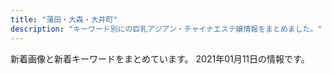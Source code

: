 ```yaml
---
title: "蒲田・大森・大井町"
description: "キーワード別にの巨乳アジアン・チャイナエステ嬢情報をまとめました。"
---
```


新着画像と新着キーワードをまとめています。
2021年01月11日の情報です。

<DmmAffiliateIns />
<KeywordTable
  shops={
    [
    {
        "url": "http://relax-momi.net/",
        "station": "\u7acb\u4f1a\u5ddd\u99c5",
        "img_links": [
            "http://relax-momi.net/img/main_note.jpg",
            "http://relax-momi.net/img/comming/1.jpg",
            "http://relax-momi.net/wp/wp-content/uploads/2017/03/1.jpg",
            "http://relax-momi.net/img/pickup_subhead.png",
            "http://relax-momi.net/wp/wp-content/uploads/2017/03/03huasiakjka-1.jpg",
            "http://relax-momi.net/wp/wp-content/uploads/2017/03/04hoaijiasklallla-1.jpg",
            "http://relax-momi.net/wp/wp-content/uploads/2017/03/jiosajiaklasa.jpg",
            "http://relax-momi.net/img/campaign_subhead.png",
            "http://relax-momi.net/wp/wp-content/uploads/2017/03/04hoaijiasklallla.jpg",
            "http://relax-momi.net/img/news_subhead.png",
            "http://relax-momi.net/wp/wp-content/uploads/2017/03/03huasiakjka.jpg",
            "http://relax-momi.net/img/newface_subhead.png",
            "http://relax-momi.net/img/sched_subhead.png",
            "http://relax-momi.net/girls_lists/img/main_note.jpg",
            "http://relax-momi.net/wp/wp-content/uploads/2017/03/1-1.jpg",
            "http://relax-momi.net/wp/wp-content/uploads/2017/03/01hsaoijialkakalsa.jpg",
            "http://relax-momi.net/wp/wp-content/uploads/2017/03/jiosajiaklasa-1.jpg",
            "http://relax-momi.net/wp/wp-content/uploads/2017/03/01hsaoijialkakalsa-1.jpg"
        ],
        "keywords": {
            "E": 8,
            "D": 8,
            "F": 8,
            "C": 16
        },
        "name": "\u7652\u5eb5"
    },
    {
        "img_links": [
            "http://tsuya.este.work/room2.jpg",
            "http://tsuya.este.work/mobile.jpg",
            "http://tsuya.este.work/202007020301278.jpg",
            "http://tsuya.este.work/miho.jpg",
            "http://tsuya.este.work/s_shedule.jpg",
            "http://tsuya.este.work/1.jpg",
            "http://tsuya.este.work/mei.jpg",
            "http://tsuya.este.work/2019072403203754.jpg",
            "http://tsuya.este.work/s_news.jpg",
            "http://tsuya.este.work/s_staff.jpg",
            "http://tsuya.este.work/room3.jpg",
            "http://tsuya.este.work/room4.jpg",
            "http://tsuya.este.work/room1.jpg",
            "http://tsuya.este.work/2020070203014158.jpg",
            "http://tsuya.este.work/top.jpg"
        ],
        "name": "\u8276 \uff5e\u3064\u3084\uff5e",
        "station": "JR\u84b2\u7530\u99c5\u897f\u53e3",
        "url": "http://tsuya.este.work/",
        "keywords": {
            "C": 10,
            "87": 12,
            "86": 4,
            "D": 20,
            "85": 4
        }
    },
    {
        "station": "JR\u84b2\u7530\u99c5\u6771\u53e3",
        "img_links": [
            "http://freesia-este.com/staffPhoto/s20191105220743.jpg",
            "http://freesia-este.com/images/access/06.jpg",
            "http://freesia-este.com/images/gallery1.png",
            "http://freesia-este.com/staffPhoto/s20190811160951.jpg",
            "http://freesia-este.com/staffPhoto/b20200618102803.jpg",
            "http://freesia-este.com/images/access/03.jpg",
            "http://freesia-este.com/images/access/05.jpg",
            "http://freesia-este.com/staffPhoto/b20191105220743.jpg",
            "http://freesia-este.com/staffPhoto/s20190811161616.jpg",
            "http://freesia-este.com/staffPhoto/b20200718150357.jpg",
            "http://freesia-este.com/images/slider1/01.jpg",
            "http://freesia-este.com/staffPhoto/s20200718150357.jpg",
            "http://freesia-este.com/images/access/04.jpg",
            "http://freesia-este.com/staffPhoto/s20200618102505.jpg",
            "http://freesia-este.com/js/sliderLine/slide_next.png",
            "http://freesia-este.com/staffPhoto/s20190811161143.jpg",
            "http://freesia-este.com/staffPhoto/s20200618102803.jpg",
            "http://freesia-este.com/staffPhoto/s20200713154700.jpg",
            "http://freesia-este.com/staffPhoto/b20190811160951.jpg",
            "http://freesia-este.com/images/access/02.jpg",
            "http://freesia-este.com/images/returnBtn.png",
            "http://freesia-este.com/images/slider1/02.jpg",
            "http://freesia-este.com/staffPhoto/b20190811161616.jpg",
            "http://freesia-este.com/uploadfiles/images/campaignFreesiaEsteCom4.jpg",
            "http://freesia-este.com/images/slider1/03.jpg",
            "http://freesia-este.com/images/access/01.jpg",
            "http://freesia-este.com/staffPhoto/b20190811160854.jpg",
            "http://freesia-este.com/staffPhoto/b20200618102505.jpg",
            "http://freesia-este.com/staffPhoto/b20190811161143.jpg",
            "http://freesia-este.com/staffPhoto/s20190811160854.jpg",
            "http://freesia-este.com/staffPhoto/b20190811161355.jpg",
            "http://freesia-este.com/staffPhoto/s20190811161355.jpg",
            "http://freesia-este.com/js/sliderLine/slide_prev.png"
        ],
        "url": "http://freesia-este.com/",
        "name": "\u30d5\u30ea\u30fc\u30b8\u30a2",
        "keywords": {
            "86": 1,
            "84": 1,
            "C": 1,
            "D": 1,
            "E": 3,
            "F": 2,
            "G": 2,
            "85": 7
        }
    },
    {
        "name": "\u7f8e\u7409\u7409",
        "keywords": {
            "D": 35,
            "C": 15,
            "88": 1,
            "83": 1,
            "87": 8,
            "86": 20,
            "85": 26,
            "E": 8
        },
        "station": "JR\u84b2\u7530\u99c5\u6771\u53e3",
        "img_links": [
            "http://www.e-uluru.info/images/upload/d4a6c5a9e3801cc7.jpg",
            "http://www.e-uluru.info/images/upload/thumb/a944203deb9da4de.jpg",
            "http://www.e-uluru.info/images/upload/539dd2297c44dec2.jpg",
            "http://www.e-uluru.info/girl/013.jpg",
            "http://www.e-uluru.info/images/upload/056ff3de81fe9024.jpg",
            "http://www.e-uluru.info/images/upload/thumb/f436fca81b34a90a.jpg",
            "http://www.e-uluru.info/images/upload/288f933e02c0cf58.jpg",
            "http://www.e-uluru.info/images/upload/71169c7f826021d0.jpg",
            "http://www.e-uluru.info/images/upload/thumb/12cb1bdfa779a5e6.jpg",
            "http://www.e-uluru.info/images/index_05.png",
            "http://www.e-uluru.info/s/girl/01.jpg",
            "http://www.e-uluru.info/images/upload/thumb/71169c7f826021d0.jpg",
            "http://www.e-uluru.info/images/index_01.png",
            "http://www.e-uluru.info/s/images/r03.jpg",
            "http://www.e-uluru.info/images/upload/thumb/1ddb0f728d864feb.jpg",
            "http://www.e-uluru.info/images/upload/thumb/a86dfeb81b8ab370.jpg",
            "http://www.e-uluru.info/images/upload/8ee8987b2165d4fc.jpg",
            "http://www.e-uluru.info/images/index_13.png",
            "http://www.e-uluru.info/images/index_11.png",
            "http://www.e-uluru.info/images/upload/a86dfeb81b8ab370.jpg",
            "http://www.e-uluru.info/images/index_08.png",
            "http://www.e-uluru.info/images/index_02.png",
            "http://www.e-uluru.info/girl/020.jpg",
            "http://www.e-uluru.info/images/upload/2951922eff997d84.jpg",
            "http://www.e-uluru.info/s/images/r02.jpg",
            "http://www.e-uluru.info/images/upload/thumb/24e3367119cd81d4.jpg",
            "http://www.e-uluru.info/images/rec_09.png",
            "http://www.e-uluru.info/girl/016.jpg",
            "http://www.e-uluru.info/images/upload/1ddb0f728d864feb.jpg",
            "http://www.e-uluru.info/girl/034.jpg",
            "http://www.e-uluru.info/girl/033.jpg",
            "http://www.e-uluru.info/images/upload/d33358c73f674e0d.jpg",
            "http://www.e-uluru.info/girl/07.jpg",
            "http://www.e-uluru.info/images/upload/thumb/98ac232614327354.jpg",
            "http://www.e-uluru.info/images/upload/thumb/a42cde1d7d7ca5c0.jpg",
            "http://www.e-uluru.info/images/upload/7a73ef7475560f16.jpg",
            "http://www.e-uluru.info/images/r02.jpg",
            "http://www.e-uluru.info/images/upload/98ac232614327354.jpg",
            "http://www.e-uluru.info/images/upload/thumb/73a690610b4828e0.jpg",
            "http://www.e-uluru.info/images/upload/73a690610b4828e0.jpg",
            "http://www.e-uluru.info/images/index_07.png",
            "http://www.e-uluru.info/girl/024.jpg",
            "http://www.e-uluru.info/images/upload/thumb/c8b0d079c922b041.jpg",
            "http://www.e-uluru.info/images/upload/03b615dbd4a8d4e4.jpg",
            "http://www.e-uluru.info/girl/032.jpg",
            "http://www.e-uluru.info/s/images/icon_info.png",
            "http://www.e-uluru.info/images/upload/thumb/db7023b92ef16bbc.jpg",
            "http://www.e-uluru.info/images/rec_08.png",
            "http://www.e-uluru.info/images/upload/thumb/d4a6c5a9e3801cc7.jpg",
            "http://www.e-uluru.info/images/upload/ebc831946fdc3143.jpg",
            "http://www.e-uluru.info/images/upload/db7023b92ef16bbc.jpg",
            "http://www.e-uluru.info/images/upload/thumb/ad830a43974bad03.jpg",
            "http://www.e-uluru.info/girl/030.jpg",
            "http://www.e-uluru.info/s/images/r01.jpg",
            "http://www.e-uluru.info/girl/01.jpg",
            "http://www.e-uluru.info/girl/019.jpg",
            "http://www.e-uluru.info/images/upload/a944203deb9da4de.jpg",
            "http://www.e-uluru.info/images/upload/thumb/ebc831946fdc3143.jpg",
            "http://www.e-uluru.info/girl/012.jpg",
            "http://www.e-uluru.info/images/staff_08.png",
            "http://www.e-uluru.info/images/upload/b5241af23f911574.jpg",
            "http://www.e-uluru.info/images/upload/thumb/03b615dbd4a8d4e4.jpg",
            "http://www.e-uluru.info/girl/028.jpg",
            "http://www.e-uluru.info/images/r01.jpg",
            "http://www.e-uluru.info/images/upload/30e7a9b6a2619196.jpg",
            "http://www.e-uluru.info/girl/015.jpg",
            "http://www.e-uluru.info/images/info_08.png",
            "http://www.e-uluru.info/images/upload/ad830a43974bad03.jpg",
            "http://www.e-uluru.info/images/upload/thumb/7a73ef7475560f16.jpg",
            "http://www.e-uluru.info/images/upload/08e930d29f9d5b3e.jpg",
            "http://www.e-uluru.info/images/upload/9e6373c225b7bc51.jpg",
            "http://www.e-uluru.info/images/upload/thumb/056ff3de81fe9024.jpg",
            "http://www.e-uluru.info/images/upload/thumb/b5241af23f911574.jpg",
            "http://www.e-uluru.info/images/upload/thumb/2e83ce7f87e28c10.jpg",
            "http://www.e-uluru.info/images/upload/2e83ce7f87e28c10.jpg",
            "http://www.e-uluru.info/images/upload/24e3367119cd81d4.jpg",
            "http://www.e-uluru.info/i/girl/013.jpg",
            "http://www.e-uluru.info/images/index_03.png",
            "http://www.e-uluru.info/images/info01.png",
            "http://www.e-uluru.info/girl/021.jpg",
            "http://www.e-uluru.info/images/upload/90eec703fb0861db.jpg",
            "http://www.e-uluru.info/images/upload/thumb/30e7a9b6a2619196.jpg",
            "http://www.e-uluru.info/images/upload/thumb/d33358c73f674e0d.jpg",
            "http://www.e-uluru.info/images/upload/thumb/08e930d29f9d5b3e.jpg",
            "http://www.e-uluru.info/images/r03.jpg",
            "http://www.e-uluru.info/images/upload/a42cde1d7d7ca5c0.jpg",
            "http://www.e-uluru.info/girl/014.jpg",
            "http://www.e-uluru.info/images/upload/thumb/f642dd084fb225c9.jpg",
            "http://www.e-uluru.info/images/upload/thumb/b71e9dc3cfa0f9b4.jpg",
            "http://www.e-uluru.info/s/images/r05.jpg",
            "http://www.e-uluru.info/images/r05.jpg",
            "http://www.e-uluru.info/images/upload/thumb/e8b0d029c217c7cc.jpg",
            "http://www.e-uluru.info/images/upload/thumb/9e6373c225b7bc51.jpg",
            "http://www.e-uluru.info/images/sys_08.png",
            "http://www.e-uluru.info/s/images/icon_covergirl.png",
            "http://www.e-uluru.info/images/upload/thumb/90eec703fb0861db.jpg",
            "http://www.e-uluru.info/s/images/icon_topics.png",
            "http://www.e-uluru.info/images/upload/thumb/539dd2297c44dec2.jpg",
            "http://www.e-uluru.info/girl/018.jpg",
            "http://www.e-uluru.info/s/images/icon_tel.png",
            "http://www.e-uluru.info/images/index_04.png",
            "http://www.e-uluru.info/images/upload/e8b0d029c217c7cc.jpg",
            "http://www.e-uluru.info/s/images/icon_staff.png",
            "http://www.e-uluru.info/images/upload/12cb1bdfa779a5e6.jpg",
            "http://www.e-uluru.info/s/images/icon_top.png",
            "http://www.e-uluru.info/images/upload/b71e9dc3cfa0f9b4.jpg",
            "http://www.e-uluru.info/images/upload/thumb/2951922eff997d84.jpg",
            "http://www.e-uluru.info/images/upload/c7886d02d33ae09c.jpg",
            "http://www.e-uluru.info/images/upload/thumb/288f933e02c0cf58.jpg",
            "http://www.e-uluru.info/images/index_12.png",
            "http://www.e-uluru.info/images/index_06.png",
            "http://www.e-uluru.info/images/upload/thumb/8ee8987b2165d4fc.jpg",
            "http://www.e-uluru.info/images/upload/f642dd084fb225c9.jpg",
            "http://www.e-uluru.info/images/upload/c8b0d079c922b041.jpg",
            "http://www.e-uluru.info/images/pro.jpg",
            "http://www.e-uluru.info/images/upload/f436fca81b34a90a.jpg",
            "http://www.e-uluru.info/girl/031.jpg",
            "http://www.e-uluru.info/images/upload/thumb/c7886d02d33ae09c.jpg",
            "http://www.e-uluru.info/girl/06.jpg"
        ],
        "url": "http://www.e-uluru.info/"
    },
    {
        "url": "http://www.dream-ai.net/",
        "name": "\u5922\u30fb\u611b",
        "station": "JR\u84b2\u7530\u99c5\u897f\u53e3",
        "keywords": {},
        "img_links": [
            "http://www.dream-ai.net/images/tit-new.png",
            "http://www.dream-ai.net/images/yuna2.jpg",
            "http://www.dream-ai.net/images/mimi1.jpg",
            "http://www.dream-ai.net/images/miyo2.jpg",
            "http://www.dream-ai.net/images/yuyu1.jpg",
            "http://www.dream-ai.net/images/g22.jpg",
            "http://www.dream-ai.net/images/g23.jpg",
            "http://www.dream-ai.net/images/yuyu2.jpg",
            "http://www.dream-ai.net/images/myk1.jpg",
            "http://www.dream-ai.net/images/s3.jpg",
            "http://www.dream-ai.net/images/g0.jpg",
            "http://www.dream-ai.net/images/myk2.jpg",
            "http://www.dream-ai.net/images/tite-staff.png",
            "http://www.dream-ai.net/images/mimi2.jpg",
            "http://www.dream-ai.net/images/yuna.jpg",
            "http://www.dream-ai.net/images/tel1.png",
            "http://www.dream-ai.net/images/g6.jpg",
            "http://www.dream-ai.net/images/g2.jpg",
            "http://www.dream-ai.net/images/s5.jpg",
            "http://www.dream-ai.net/images/myk3.jpg",
            "http://www.dream-ai.net/images/miyo1.jpg",
            "http://www.dream-ai.net/images/end.png",
            "http://www.dream-ai.net/images/pick.png",
            "http://www.dream-ai.net/images/p-r.png",
            "http://www.dream-ai.net/images/n-03.png",
            "http://www.dream-ai.net/images/s4.jpg",
            "http://www.dream-ai.net/images/s1.jpg",
            "http://www.dream-ai.net/images/g62.jpg",
            "http://www.dream-ai.net/images/lu1.jpg",
            "http://www.dream-ai.net/images/lu3.jpg",
            "http://www.dream-ai.net/images/n-01.png",
            "http://www.dream-ai.net/images/baner2.jpg",
            "http://www.dream-ai.net/images/g61.jpg",
            "http://www.dream-ai.net/images/baner.jpg",
            "http://www.dream-ai.net/images/s6.jpg",
            "http://www.dream-ai.net/images/tite-link.png",
            "http://www.dream-ai.net/images/mobile.png",
            "http://www.dream-ai.net/images/tel2.png",
            "http://www.dream-ai.net/images/baner3.jpg",
            "http://www.dream-ai.net/images/mimi3.jpg",
            "http://www.dream-ai.net/images/lu2.jpg",
            "http://www.dream-ai.net/images/s2.jpg",
            "http://www.dream-ai.net/images/miyo3.jpg",
            "http://www.dream-ai.net/images/tit-newface.png",
            "http://www.dream-ai.net/images/aya.jpg"
        ]
    },
    {
        "station": "JR\u84b2\u7530\u99c5\u897f\u53e3",
        "keywords": {},
        "url": "http://massage-esthe.pw/",
        "name": "\u30aa\u30ec\u306eHoney",
        "img_links": [
            "http://massage-esthe.pw/images/cg03.jpg",
            "http://massage-esthe.pw/images/sw_home.png",
            "http://massage-esthe.pw/images/sys03.jpg",
            "http://massage-esthe.pw/images/cg01.jpg",
            "http://massage-esthe.pw/images/mainvisual_01.jpg",
            "http://massage-esthe.pw/images/icon_new.png",
            "http://massage-esthe.pw/images/mainvisual_01_s.jpg",
            "http://massage-esthe.pw/images/con01.jpg",
            "http://massage-esthe.pw/images/cg02.jpg",
            "http://massage-esthe.pw/images/trigger.jpg",
            "http://massage-esthe.pw/images/mainvisual_02_s.jpg",
            "http://massage-esthe.pw/images/mainvisual_02.jpg",
            "http://massage-esthe.pw/images/head_therapist.jpg",
            "http://massage-esthe.pw/images/cg07.jpg",
            "http://massage-esthe.pw/images/req_03.jpg",
            "http://massage-esthe.pw/images/cg021.jpg",
            "http://massage-esthe.pw/images/sys02.jpg",
            "http://massage-esthe.pw/images/cg05.jpg",
            "http://massage-esthe.pw/images/con02.jpg",
            "http://massage-esthe.pw/images/con03.jpg",
            "http://massage-esthe.pw/images/head_interior.jpg",
            "http://massage-esthe.pw/images/cg031.jpg",
            "http://massage-esthe.pw/images/cg04.jpg",
            "http://massage-esthe.pw/images/sw_tel.png",
            "http://massage-esthe.pw/images/sys01.jpg"
        ]
    },
    {
        "url": "http://yumenogo.work/",
        "img_links": [
            "http://yumenogo.work/vis_theptframe.png",
            "http://yumenogo.work/int1.jpg",
            "https://century.pwchp.com/images/vis_theptframe.png",
            "http://yumenogo.work/2/uploadimg/1608430341.jpg",
            "http://yumenogo.work/int2.jpg",
            "http://yumenogo.work/2/uploadimg/1608290884.jpg",
            "http://yumenogo.work/2/uploadimg/1608291002.jpg",
            "http://yumenogo.work/kStzDvLZpWxWlxw.png",
            "http://yumenogo.work/2/uploadimg/1608291160.jpg",
            "http://yumenogo.work/2/uploadimg/1608291113.jpg",
            "http://yumenogo.work/int3.jpg",
            "http://yumenogo.work/PPqDGBBalyCyu4T.jpg",
            "http://yumenogo.work/2/uploadimg/1608291049.jpg"
        ],
        "station": "\u5927\u4e95\u753a\u99c5",
        "keywords": {
            "86": 12,
            "C": 12,
            "85": 12,
            "D": 60,
            "87": 36,
            "88": 12
        },
        "name": "For You"
    },
    {
        "img_links": [
            "http://www.arabianoyoru.com/images/upload/f758de4c846e44e7.jpg",
            "http://www.arabianoyoru.com/images/staff_12.jpg",
            "http://www.arabianoyoru.com/images/upload/845ccdcc528743c1.jpg",
            "http://www.arabianoyoru.com/images/upload/thumb/17edc747659021f9.jpg",
            "http://www.arabianoyoru.com/images/upload/thumb/a893b1da1128d1f5.jpg",
            "http://www.arabianoyoru.com/images/sub_15.jpg",
            "http://www.arabianoyoru.com/images/upload/thumb/a29f5a4a28b905cc.jpg",
            "http://www.arabianoyoru.com/images/upload/thumb/4a9b52f014c57b14.jpg",
            "http://www.arabianoyoru.com/images/upload/2f10cf77f8d7b399.jpg",
            "http://www.arabianoyoru.com/images/upload/thumb/0976cdac54ed3543.jpg",
            "http://www.arabianoyoru.com/images/upload/c1c4634be9e43e96.jpg",
            "http://www.arabianoyoru.com/images/sub_12.jpg",
            "http://www.arabianoyoru.com/images/r02.jpg",
            "http://www.arabianoyoru.com/images/upload/e3e089bc950ef93e.jpg",
            "http://www.arabianoyoru.com/images/index_07.jpg",
            "http://www.arabianoyoru.com/images/fanhui.png",
            "http://www.arabianoyoru.com/images/upload/thumb/2f10cf77f8d7b399.jpg",
            "http://www.arabianoyoru.com/s/images/icon_tel.png",
            "http://www.arabianoyoru.com/images/index_02.jpg",
            "http://www.arabianoyoru.com/images/rec_12.jpg",
            "http://www.arabianoyoru.com/images/upload/17edc747659021f9.jpg",
            "http://www.arabianoyoru.com/images/upload/thumb/e3e089bc950ef93e.jpg",
            "http://www.arabianoyoru.com/images/upload/c5ff3a7cfd7b9efd.jpg",
            "http://www.arabianoyoru.com/images/rec.jpg",
            "http://www.arabianoyoru.com/images/upload/9ade184b158a1622.jpg",
            "http://www.arabianoyoru.com/images/index_10.jpg",
            "http://www.arabianoyoru.com/images/upload/thumb/9ade184b158a1622.jpg",
            "http://www.arabianoyoru.com/s/images/icon_topics.png",
            "http://www.arabianoyoru.com/s/images/icon_staff.png",
            "http://www.arabianoyoru.com/images/acc_12.jpg",
            "http://www.arabianoyoru.com/images/sys.jpg",
            "http://www.arabianoyoru.com/images/index_05.jpg",
            "http://www.arabianoyoru.com/images/upload/thumb/581da65ae95ac110.jpg",
            "http://www.arabianoyoru.com/s/images/r01.jpg",
            "http://www.arabianoyoru.com/images/upload/thumb/4532de498ca39c33.jpg",
            "http://www.arabianoyoru.com/images/index_09.jpg",
            "http://www.arabianoyoru.com/images/info_12.jpg",
            "http://www.arabianoyoru.com/images/upload/thumb/2bab34e5f5f4b474.jpg",
            "http://www.arabianoyoru.com/images/upload/a29f5a4a28b905cc.jpg",
            "http://www.arabianoyoru.com/images/index_06.jpg",
            "http://www.arabianoyoru.com/images/upload/thumb/eb30a7e162d494b7.jpg",
            "http://www.arabianoyoru.com/images/upload/thumb/2b92798467141387.jpg",
            "http://www.arabianoyoru.com/images/index_17.jpg",
            "http://www.arabianoyoru.com/images/upload/8c714cbe908fdcfa.jpg",
            "http://www.arabianoyoru.com/images/upload/0400f28cf0042ef7.jpg",
            "http://www.arabianoyoru.com/images/upload/thumb/539fdf3e384c469c.jpg",
            "http://www.arabianoyoru.com/images/upload/581da65ae95ac110.jpg",
            "http://www.arabianoyoru.com/images/upload/thumb/68db36b1211cebb9.jpg",
            "http://www.arabianoyoru.com/images/upload/thumb/564cb6c5b230ca3d.jpg",
            "http://www.arabianoyoru.com/images/upload/thumb/4d0b81e791f8dd2a.jpg",
            "http://www.arabianoyoru.com/s/images/r02.jpg",
            "http://www.arabianoyoru.com/s/images/icon_covergirl.png",
            "http://www.arabianoyoru.com/images/upload/thumb/8c714cbe908fdcfa.jpg",
            "http://www.arabianoyoru.com/images/info_01.jpg",
            "http://www.arabianoyoru.com/images/upload/2bab34e5f5f4b474.jpg",
            "http://www.arabianoyoru.com/images/upload/thumb/f758de4c846e44e7.jpg",
            "http://www.arabianoyoru.com/images/upload/thumb/66a58b73f3d149ef.jpg",
            "http://www.arabianoyoru.com/images/upload/thumb/c5ff3a7cfd7b9efd.jpg",
            "http://www.arabianoyoru.com/images/r01.jpg",
            "http://www.arabianoyoru.com/images/upload/18f83fb2064586df.jpg",
            "http://www.arabianoyoru.com/images/r03.jpg",
            "http://www.arabianoyoru.com/images/upload/4a9b52f014c57b14.jpg",
            "http://www.arabianoyoru.com/images/upload/thumb/1bdcd13f57cbf51b.jpg",
            "http://www.arabianoyoru.com/images/upload/ee0c285b7dee8567.jpg",
            "http://www.arabianoyoru.com/images/upload/0976cdac54ed3543.jpg",
            "http://www.arabianoyoru.com/images/sub_17.png",
            "http://www.arabianoyoru.com/images/upload/thumb/a814b7e0bf080e1a.jpg",
            "http://www.arabianoyoru.com/images/01.jpg",
            "http://www.arabianoyoru.com/images/upload/eb30a7e162d494b7.jpg",
            "http://www.arabianoyoru.com/images/index_11.jpg",
            "http://www.arabianoyoru.com/images/upload/564cb6c5b230ca3d.jpg",
            "http://www.arabianoyoru.com/images/upload/thumb/0400f28cf0042ef7.jpg",
            "http://www.arabianoyoru.com/images/upload/thumb/ee0c285b7dee8567.jpg",
            "http://www.arabianoyoru.com/images/index_12.jpg",
            "http://www.arabianoyoru.com/images/upload/4532de498ca39c33.jpg",
            "http://www.arabianoyoru.com/images/02.jpg",
            "http://www.arabianoyoru.com/images/upload/thumb/c1c4634be9e43e96.jpg",
            "http://www.arabianoyoru.com/images/upload/2b92798467141387.jpg",
            "http://www.arabianoyoru.com/images/upload/68db36b1211cebb9.jpg",
            "http://www.arabianoyoru.com/images/upload/66a58b73f3d149ef.jpg",
            "http://www.arabianoyoru.com/s/girl/01.jpg",
            "http://www.arabianoyoru.com/images/upload/thumb/845ccdcc528743c1.jpg",
            "http://www.arabianoyoru.com/images/acc_01.jpg",
            "http://www.arabianoyoru.com/images/upload/4d0b81e791f8dd2a.jpg",
            "http://www.arabianoyoru.com/images/sub_16.png",
            "http://www.arabianoyoru.com/s/images/icon_info.png",
            "http://www.arabianoyoru.com/images/r04.jpg",
            "http://www.arabianoyoru.com/images/upload/a814b7e0bf080e1a.jpg",
            "http://www.arabianoyoru.com/s/images/icon_top.png",
            "http://www.arabianoyoru.com/images/upload/thumb/18f83fb2064586df.jpg",
            "http://www.arabianoyoru.com/s/images/r03.jpg",
            "http://www.arabianoyoru.com/images/upload/thumb/6edb9fff24d5531d.jpg",
            "http://www.arabianoyoru.com/girl/012.jpg",
            "http://www.arabianoyoru.com/images/upload/6edb9fff24d5531d.jpg",
            "http://www.arabianoyoru.com/s/images/r04.jpg",
            "http://www.arabianoyoru.com/images/index_15.jpg",
            "http://www.arabianoyoru.com/images/upload/539fdf3e384c469c.jpg",
            "http://www.arabianoyoru.com/images/sub_16.jpg",
            "http://www.arabianoyoru.com/images/upload/a893b1da1128d1f5.jpg",
            "http://www.arabianoyoru.com/images/upload/1bdcd13f57cbf51b.jpg",
            "http://www.arabianoyoru.com/images/index_04.jpg",
            "http://www.arabianoyoru.com/images/index_08.jpg"
        ],
        "url": "http://www.arabianoyoru.com/",
        "name": "\u30a2\u30e9\u30d3\u30a2\u306e\u591c",
        "station": "JR\u84b2\u7530\u99c5\u897f\u53e3",
        "keywords": {
            "84": 4,
            "C": 10,
            "E": 6,
            "89": 2,
            "85": 27,
            "86": 12,
            "D": 37,
            "87": 8
        }
    },
    {
        "keywords": {},
        "url": "http://rainbowest.info/",
        "station": "JR\u84b2\u7530\u99c5\u6771\u53e3",
        "img_links": [
            "http://rainbowest.info/images/rec.png",
            "http://rainbowest.info/images/k.png",
            "http://rainbowest.info/images/ttl_qj.png",
            "http://rainbowest.info/up/uploads/20181126232839r.jpg",
            "http://rainbowest.info/up/uploads/20200920192127a.jpg",
            "http://rainbowest.info/images/ttl_price.png",
            "http://rainbowest.info/images/ttl_staff.png",
            "http://rainbowest.info/images/price.jpg",
            "http://rainbowest.info/up/uploads/20181126233152s.jpg",
            "http://rainbowest.info/images/s2.jpg",
            "http://rainbowest.info/up/uploads/20201030211630ri2.jpg",
            "http://rainbowest.info/up/uploads/20181126233125aya.jpg",
            "http://rainbowest.info/images/header_bg.png",
            "http://rainbowest.info/up/uploads/20201030211457ri1.jpg",
            "http://rainbowest.info/images/t2.png",
            "http://rainbowest.info/images/t1.png"
        ],
        "name": "\u30de\u30ea\u30e2"
    },
    {
        "station": "JR\u84b2\u7530\u99c5\u5357\u53e3",
        "url": "http://sonata.esnavi.work/",
        "keywords": {
            "92": 1,
            "C": 1,
            "90": 3,
            "\u30bb\u30af\u30b7\u30fc": 3,
            "89": 3,
            "87": 2,
            "88": 2,
            "85": 1,
            "84": 1
        },
        "name": "\u51ac\u306e\u30bd\u30ca\u30bf",
        "img_links": [
            "http://sonata.esnavi.work/int1.png",
            "http://sonata.esnavi.work/2/uploadimg/1604369409.jpeg",
            "http://sonata.esnavi.work/2/uploadimg/1594450991.jpeg",
            "http://sonata.esnavi.work/2/uploadimg/1599202810.jpeg",
            "http://sonata.esnavi.work/2/uploadimg/1592489482.jpeg",
            "http://sonata.esnavi.work/2/uploadimg/1602516746.jpeg",
            "http://sonata.esnavi.work/2/uploadimg/1610001083.jpeg",
            "http://sonata.esnavi.work/sys2.jpg",
            "http://sonata.esnavi.work/m.jpg",
            "http://sonata.esnavi.work/2/uploadimg/1591253175.jpg",
            "http://sonata.esnavi.work/2/uploadimg/1608914370.jpeg",
            "http://sonata.esnavi.work/2/uploadimg/1595871006.jpeg",
            "http://sonata.esnavi.work/2/uploadimg/1608272817.jpeg",
            "http://sonata.esnavi.work/staff_t.jpg",
            "http://sonata.esnavi.work/news.jpg",
            "http://sonata.esnavi.work/2/uploadimg/1593582987.jpeg",
            "http://sonata.esnavi.work/head.jpg",
            "http://sonata.esnavi.work/sys1.jpg",
            "http://sonata.esnavi.work/2/uploadimg/1596912261.jpeg",
            "http://sonata.esnavi.work/2/uploadimg/1606830241.jpeg",
            "http://sonata.esnavi.work/s1.png"
        ]
    },
    {
        "url": "http://sh-sumairu.work/",
        "station": "JR\u5927\u68ee\u99c5\u6771\u53e3",
        "name": "\u30b9\u30de\u30a4\u30eb",
        "img_links": [
            "http://sh-sumairu.work/uploads/171031/1-1G0311G531445.jpg",
            "http://sh-sumairu.work/uploads/171031/1-1G0311G4095M.jpg",
            "http://sh-sumairu.work/uploads/180612/1-1P612160029349.jpg",
            "http://sh-sumairu.work/uploads/181114/1-1Q114124Z0411.jpg",
            "http://sh-sumairu.work/uploads/191211/1-191211140S1194.jpg",
            "http://sh-sumairu.work/templets/default/pc/picture/s_pick.png",
            "http://sh-sumairu.work/uploads/180227/1-1P22G40S5448.jpg",
            "http://sh-sumairu.work/templets/default/pc/picture/staffs.png",
            "http://sh-sumairu.work/uploads/191211/1-191211140J3640.jpg",
            "http://sh-sumairu.work/uploads/181114/1-1Q11412563D55.jpg",
            "http://sh-sumairu.work/templets/default/pc/picture/end1.jpg",
            "http://sh-sumairu.work/uploads/180612/1-1P6121601061c.jpg",
            "http://sh-sumairu.work/uploads/181128/1-1Q12Q62QK29.jpg",
            "http://sh-sumairu.work/uploads/191022/1-191022133S3B2.jpg",
            "http://sh-sumairu.work/uploads/171031/1-1G0311G505933.jpg",
            "http://sh-sumairu.work/templets/default/pc/picture/s_news.png",
            "http://sh-sumairu.work/templets/default/pc/picture/face.png",
            "http://sh-sumairu.work/uploads/171031/1-1G0311G344914.jpg",
            "http://sh-sumairu.work/uploads/allimg/180612/1-1P612160305350.jpg",
            "http://sh-sumairu.work/uploads/171031/1-1G0311G556445.jpg",
            "http://sh-sumairu.work/templets/default/pc/picture/s_staff.png",
            "http://sh-sumairu.work/uploads/200821/1-200R10ZQ14K.jpg"
        ],
        "keywords": {}
    },
    {
        "img_links": [
            "http://ikoi.xyz.mn/imge/r-10.jpg",
            "http://ikoi.xyz.mn/photos/sites/50/2020/10/2020100606080979.jpg",
            "http://ikoi.xyz.mn/photos/sites/50/2020/10/202010060608099.jpg",
            "http://ikoi.xyz.mn/imge/r-2.jpg",
            "http://ikoi.xyz.mn/imge/r-1.jpg",
            "http://ikoi.xyz.mn/imge/r-7.jpg",
            "http://ikoi.xyz.mn/photos/sites/50/2020/10/2020100606080870.jpg",
            "http://ikoi.xyz.mn/photos/sites/50/2020/10/2020100606080747.jpg",
            "http://ikoi.xyz.mn/imge/r-8.jpg",
            "http://ikoi.xyz.mn/imge/r-9.jpg",
            "http://ikoi.xyz.mn/imge/sys.jpg",
            "http://ikoi.xyz.mn/imge/r-5.jpg",
            "http://ikoi.xyz.mn/imge/staff-t.png",
            "http://ikoi.xyz.mn/imge/staff0.jpg",
            "http://ikoi.xyz.mn/imge/r-4.jpg",
            "http://ikoi.xyz.mn/imge/r-3.jpg",
            "http://ikoi.xyz.mn/imge/imge.jpg",
            "http://ikoi.xyz.mn/imge/s_staff.jpg",
            "http://ikoi.xyz.mn/imge/r-6.jpg"
        ],
        "keywords": {
            "C": 1,
            "D": 2,
            "82": 1,
            "88": 1,
            "E": 1,
            "85": 2
        },
        "url": "http://ikoi.xyz.mn/",
        "station": "JR\u5927\u68ee\u99c5\u6771\u53e3",
        "name": "\u61a9"
    },
    {
        "img_links": [
            "http://www.floweresthe.com/upload/girl/img01/img1_0005.jpg",
            "http://www.floweresthe.com/upload/board/img_1570430028.jpg",
            "http://www.floweresthe.com/img/sys1.jpg",
            "http://www.floweresthe.com/img/interior.png",
            "http://www.floweresthe.com/upload/girl/img_list01/img_list_0005.jpg",
            "http://www.floweresthe.com/upload/girl/img02/img1_0001.jpg",
            "http://www.floweresthe.com/upload/girl/img04/img1_0001.jpg",
            "http://www.floweresthe.com/upload/girl/img04/img1_0007.jpg",
            "http://www.floweresthe.com/upload/girl/img02/img1_0004.jpg",
            "http://www.floweresthe.com/upload/board/img_1551414651.jpg",
            "http://www.floweresthe.com/upload/girl/img02/img1_0009.jpg",
            "http://www.floweresthe.com/upload/girl/img01/img1_0009.jpg",
            "http://www.floweresthe.com/upload/girl/img_list01/img_list_0006.jpg",
            "http://www.floweresthe.com/upload/girl/img04/img1_0009.jpg",
            "http://www.floweresthe.com/upload/girl/img_list01/img_list_0008.jpg",
            "http://www.floweresthe.com/img/bottom.jpg",
            "http://www.floweresthe.com/upload/girl/img_list01/img_list_0003.jpg",
            "http://www.floweresthe.com/img/r3.jpg",
            "http://www.floweresthe.com/upload/girl/img02/img1_0003.jpg",
            "http://www.floweresthe.com/upload/girl/img02/img1_0002.jpg",
            "http://www.floweresthe.com/upload/girl/img_list01/img_list_0002.jpg",
            "http://www.floweresthe.com/upload/girl/img01/img2_0006.jpg",
            "http://www.floweresthe.com/upload/girl/img01/img1_0001.jpg",
            "http://www.floweresthe.com/upload/girl/img01/img1_0003.jpg",
            "http://www.floweresthe.com/img/sys2.jpg",
            "http://www.floweresthe.com/img/r1.jpg",
            "http://www.floweresthe.com/img/lineyoko.jpg",
            "http://www.floweresthe.com/upload/board/img_1599194180.jpg",
            "http://www.floweresthe.com/img/r2.jpg",
            "http://www.floweresthe.com/upload/girl/img01/img1_0006.jpg",
            "http://www.floweresthe.com/upload/girl/img_list01/img_list_0009.jpg",
            "http://www.floweresthe.com/upload/girl/img02/img1_0008.jpg",
            "http://www.floweresthe.com/upload/girl/img02/img1_0006.jpg",
            "http://www.floweresthe.com/upload/girl/img02/img1_0005.jpg",
            "http://www.floweresthe.com/upload/girl/img04/img1_0008.jpg",
            "http://www.floweresthe.com/upload/girl/img04/img1_0005.jpg",
            "http://www.floweresthe.com/upload/girl/img04/img1_0003.jpg",
            "http://www.floweresthe.com/img/main_top.jpg",
            "http://www.floweresthe.com/upload/girl/img_list01/img_list_0001.jpg",
            "http://www.floweresthe.com/img/r4.jpg",
            "http://www.floweresthe.com/img/memu.jpg",
            "http://www.floweresthe.com/upload/girl/img_list01/img_list_0004.jpg",
            "http://www.floweresthe.com/upload/girl/img01/img1_0008.jpg",
            "http://www.floweresthe.com/upload/girl/img02/img1_0007.jpg",
            "http://www.floweresthe.com/upload/board/img_1552291455.jpg",
            "http://www.floweresthe.com/upload/girl/img01/img1_0007.jpg",
            "http://www.floweresthe.com/img/tit_photo.jpg",
            "http://www.floweresthe.com/upload/girl/img04/img1_0002.jpg",
            "http://www.floweresthe.com/img/tit_girls.jpg",
            "http://www.floweresthe.com/upload/girl/img_list01/img_list_0007.jpg",
            "http://www.floweresthe.com/upload/girl/img01/img1_0002.jpg",
            "http://www.floweresthe.com/upload/girl/img01/img1_0004.jpg",
            "http://www.floweresthe.com/upload/girl/img04/img1_0004.jpg",
            "http://www.floweresthe.com/img/tit_profile.jpg",
            "http://www.floweresthe.com/upload/girl/img04/img1_0006.jpg"
        ],
        "url": "http://www.floweresthe.com/",
        "keywords": {
            "86": 16,
            "D": 26,
            "85": 19,
            "C": 50,
            "87": 32
        },
        "name": "Flower\u30fb\u30d5\u30e9\u30ef\u30fc",
        "station": "JR\u84b2\u7530\u99c5\u6771\u53e3"
    },
    {
        "url": "http://www.es-md.net/",
        "station": "JR\u84b2\u7530\u99c5\u6771\u53e3",
        "name": "\u30bd\u30a6\u30eb\u30aa\u30f3\u30cb",
        "img_links": [],
        "keywords": {}
    },
    {
        "url": "http://es-kamata.xyz/",
        "name": "\u82b1\u6c34\u6728",
        "keywords": {},
        "station": "JR\u84b2\u7530\u99c5\u897f\u53e3",
        "img_links": [
            "http://es-kamata.xyz/images/ac5.jpg",
            "http://es-kamata.xyz/images/ac1.jpg",
            "http://es-kamata.xyz/images/s1.jpg",
            "http://es-kamata.xyz/images/g4.jpg",
            "http://es-kamata.xyz/images/rq01.jpg",
            "http://es-kamata.xyz/images/g0.jpg",
            "http://es-kamata.xyz/images/g2.jpg",
            "http://es-kamata.xyz/images/new_d.jpg",
            "http://es-kamata.xyz/images/003.jpg",
            "http://es-kamata.xyz/images/002.jpg",
            "http://es-kamata.xyz/images/bottom.jpg",
            "http://es-kamata.xyz/images/rq03.jpg",
            "http://es-kamata.xyz/images/top_03.jpg",
            "http://es-kamata.xyz/images/new_tit.jpg",
            "http://es-kamata.xyz/images/004.jpg",
            "http://es-kamata.xyz/images/tel.jpg",
            "http://es-kamata.xyz/images/001.jpg",
            "http://es-kamata.xyz/images/tw.jpg",
            "http://es-kamata.xyz/images/ac3.jpg",
            "http://es-kamata.xyz/images/g8.jpg",
            "http://es-kamata.xyz/images/g1.jpg",
            "http://es-kamata.xyz/images/ac2.jpg",
            "http://es-kamata.xyz/images/ac4.jpg",
            "http://es-kamata.xyz/images/nei_bt.jpg",
            "http://es-kamata.xyz/images/ml.jpg",
            "http://es-kamata.xyz/images/g5.jpg",
            "http://es-kamata.xyz/images/qiu-1.jpg",
            "http://es-kamata.xyz/images/g3.jpg"
        ]
    },
    {
        "name": "Sweet Time",
        "img_links": [
            "http://heal-msg.com/staff/nana/01.jpg",
            "http://heal-msg.com/staff/yuyu/01.jpg",
            "http://heal-msg.com/staff/miho/01.jpg",
            "http://heal-msg.com/staff/ruru/01.jpg",
            "http://heal-msg.com/images/staff0.jpg",
            "http://heal-msg.com/staff/kaori/01.jpg",
            "http://heal-msg.com/images/s_news.png",
            "http://heal-msg.com/images/top.jpg",
            "http://heal-msg.com/images/s_link.png",
            "http://heal-msg.com/images/news_bj3.jpg",
            "http://heal-msg.com/images/s_staff.png",
            "http://heal-msg.com/images/staff_bj3.jpg",
            "http://heal-msg.com/images/kanban.jpg"
        ],
        "url": "http://heal-msg.com/",
        "keywords": {},
        "station": "JR\u5927\u68ee\u99c5\u6771\u53e3"
    },
    {
        "url": "http://rin-rinpa.info/",
        "img_links": [
            "http://rin-rinpa.info/wp/wp-content/uploads/2017/08/nananan01.jpg",
            "http://rin-rinpa.info/wp/wp-content/uploads/2020/12/87865a.jpg",
            "http://rin-rinpa.info/wp/wp-content/themes/Butterfly2_ver_1_3/images/room/2.jpg",
            "http://rin-rinpa.info/wp/wp-content/themes/Butterfly2_ver_1_3/images/tel.png",
            "http://rin-rinpa.info/wp/wp-content/themes/Butterfly2_ver_1_3/images/call.png",
            "http://rin-rinpa.info/wp/wp-content/themes/Butterfly2_ver_1_3/images/room/4.jpg",
            "http://rin-rinpa.info/wp/wp-content/themes/Butterfly2_ver_1_3/event/top-img02.png",
            "http://rin-rinpa.info/wp/wp-content/uploads/2017/05/nami03.jpg",
            "http://rin-rinpa.info/wp/wp-content/uploads/2017/05/nami02.jpg",
            "http://rin-rinpa.info/wp/wp-content/uploads/2020/06/WechatIMG106.jpeg",
            "http://rin-rinpa.info/wp/wp-content/themes/Butterfly2_ver_1_3/images/room/1.jpg",
            "http://rin-rinpa.info/wp/wp-content/themes/Butterfly2_ver_1_3/event/top-img01.png",
            "http://rin-rinpa.info/wp/wp-content/uploads/2017/05/risa01.jpg",
            "http://rin-rinpa.info/wp/wp-content/uploads/2018/11/saoisjioaslas.jpg",
            "http://rin-rinpa.info/wp/wp-content/uploads/2017/05/nami01.jpg",
            "http://rin-rinpa.info/wp/wp-content/uploads/2017/12/huisiuhiuasa.jpg",
            "http://rin-rinpa.info/wp/wp-content/themes/Butterfly2_ver_1_3/event/top-img03c.png",
            "http://rin-rinpa.info/wp/wp-content/themes/Butterfly2_ver_1_3/images/room/3.jpg",
            "http://rin-rinpa.info/wp/wp-content/uploads/2020/12/9087syat.jpg",
            "http://rin-rinpa.info/wp/wp-content/uploads/2018/11/sajiojalksasa.jpg"
        ],
        "name": "\u3064\u307c\u307f",
        "station": "JR\u5927\u4e95\u753a\u99c5\u4e2d\u592e\u53e3",
        "keywords": {
            "F": 2,
            "E": 2,
            "C": 4,
            "D": 8
        }
    },
    {
        "url": "http://www.hounoka.com/",
        "name": "\u307b\u306e\u304b",
        "img_links": [
            "http://www.hounoka.com/smart/top-tab-returan.jpg",
            "http://www.hounoka.com/massage-de_88_31.jpg",
            "http://www.hounoka.com/smart/eri.jpg"
        ],
        "station": "JR\u5927\u4e95\u753a\u99c5",
        "keywords": {}
    },
    {
        "url": "http://lucky.geo.jp/",
        "name": "LUCKY \uff5e\u30e9\u30c3\u30ad\u30fc\uff5e",
        "station": "JR\u84b2\u7530\u99c5\u897f\u53e3",
        "keywords": {
            "87": 24,
            "C": 48,
            "E": 24,
            "83": 48,
            "85": 24,
            "D": 36,
            "90": 12
        },
        "img_links": [
            "http://lucky.geo.jp/2/uploadimg/1593756884.jpg",
            "https://LUCKY.pwchp.com/images/vis_theptframe.png",
            "http://lucky.geo.jp/int1.png",
            "http://lucky.geo.jp/vis_theptframe.png",
            "http://lucky.geo.jp/2/uploadimg/1596225793.jpg",
            "http://lucky.geo.jp/2/uploadimg/1574764277.jpg",
            "http://lucky.geo.jp/2/uploadimg/1565950572.jpg",
            "http://lucky.geo.jp/2/uploadimg/1610000464.jpeg",
            "http://lucky.geo.jp/dozdLZQPkhPUwC2.png",
            "http://lucky.geo.jp/2/uploadimg/1597029716.jpg",
            "http://lucky.geo.jp/2/uploadimg/1565558725.jpg",
            "http://lucky.geo.jp/2/uploadimg/1589888939.jpg",
            "http://lucky.geo.jp/2/uploadimg/1593756798.jpg"
        ]
    },
    {
        "url": "http://es-refine.xyz/",
        "img_links": [
            "http://es-refine.xyz/images/g02.jpg",
            "http://es-refine.xyz/images/4.jpg",
            "http://es-refine.xyz/images/g.jpg",
            "http://es-refine.xyz/images/top.jpg",
            "http://es-refine.xyz/images/end.png",
            "http://es-refine.xyz/images/r2.jpg",
            "http://es-refine.xyz/images/a4.jpg",
            "http://es-refine.xyz/images/mobile.jpg",
            "http://es-refine.xyz/images/g7.jpg",
            "http://es-refine.xyz/images/tite-link.jpg",
            "http://es-refine.xyz/images/r3.jpg",
            "http://es-refine.xyz/images/g2.jpg",
            "http://es-refine.xyz/images/a2.jpg",
            "http://es-refine.xyz/images/a1.jpg",
            "http://es-refine.xyz/images/g6.jpg",
            "http://es-refine.xyz/images/a5.jpg",
            "http://es-refine.xyz/images/g8.jpg",
            "http://es-refine.xyz/images/a3.jpg",
            "http://es-refine.xyz/images/pickup_t.jpg",
            "http://es-refine.xyz/images/a6.jpg",
            "http://es-refine.xyz/images/tite-staff.jpg",
            "http://es-refine.xyz/images/3.jpg"
        ],
        "keywords": {
            "C": 12
        },
        "station": "JR\u5927\u68ee\u99c5\u6771\u53e3",
        "name": "Refine\u30fb\u30ea\u30d5\u30a1\u30a4\u30f3"
    },
    {
        "station": "JR\u84b2\u7530\u99c5\u897f\u53e3",
        "name": "Princess",
        "img_links": [
            "http://www.es-princess.com/images/upload/thumb/befa35bfd3fcc1cf.jpg",
            "http://www.es-princess.com/images/upload/thumb/026f0a00a7ebcac9.jpg",
            "http://www.es-princess.com/s/images/t3.jpg",
            "http://www.es-princess.com/s/images/slider/prev.png",
            "http://www.es-princess.com/images/index_24.jpg",
            "http://www.es-princess.com/images/upload/thumb/34d0c1f12f3d1581.jpg",
            "http://www.es-princess.com/images/upload/thumb/7358bb17b522d506.jpg",
            "http://www.es-princess.com/images/upload/thumb/1a80890acbd23f61.jpg",
            "http://www.es-princess.com/images/upload/thumb/b5e216c30766fe2c.jpg",
            "http://www.es-princess.com/s/images/service_01.png",
            "http://www.es-princess.com/s/images/t6.jpg",
            "http://www.es-princess.com/images/upload/thumb/d0adbd6a55204cc6.jpg",
            "http://es-princess.com/images/index_06.jpg",
            "http://www.es-princess.com/images/01.jpg",
            "http://www.es-princess.com/images/index_02.jpg",
            "http://www.es-princess.com/images/index_29.jpg",
            "http://www.es-princess.com/images/index_25.jpg",
            "http://www.es-princess.com/s/uploads/04.jpg",
            "http://www.es-princess.com/images/upload/thumb/a73cd0efe4586362.jpg",
            "http://www.es-princess.com/s/images/okubokomachi.jpg",
            "http://www.es-princess.com/images/upload/thumb/a77e3ba56953c62a.jpg",
            "http://www.es-princess.com/s/image/nav_top.png",
            "http://www.es-princess.com/s/images/t2.jpg",
            "http://www.es-princess.com/images/foot_34.jpg",
            "http://www.es-princess.com/images/upload/thumb/4fbbf39dbb4b5671.jpeg",
            "http://www.es-princess.com/images/index_07.jpg",
            "http://www.es-princess.com/images/upload/thumb/99ff32906f064430.jpg",
            "http://www.es-princess.com/images/upload/thumb/667df216753c34cf.jpg",
            "http://www.es-princess.com/images/02.jpg",
            "http://www.es-princess.com/s/images/slider/next.png",
            "http://www.es-princess.com/images/upload/thumb/d7645c329c045bbf.jpg",
            "http://www.es-princess.com/images/upload/thumb/140d1b4166940516.jpg",
            "http://www.es-princess.com/s/images/t5.jpg",
            "http://www.es-princess.com/images/upload/thumb/123b8dc1f8010cd7.jpg",
            "http://www.es-princess.com/images/upload/thumb/0403172defd2aa75.jpg",
            "http://www.es-princess.com/images/upload/thumb/b673f5c7b6c0c654.jpg",
            "http://www.es-princess.com/images/index_27.jpg",
            "http://www.es-princess.com/images/upload/thumb/199865d366667d99.jpg",
            "http://www.es-princess.com/images/upload/thumb/05aaf6a4110be4ac.jpg",
            "http://www.es-princess.com/images/index_15.jpg",
            "http://www.es-princess.com/images/upload/thumb/18e6044b88e2d742.jpg",
            "http://www.es-princess.com/images/upload/thumb/28d10c17ec4ef55b.jpg",
            "http://www.es-princess.com/images/upload/thumb/4caabf554de9febf.jpg",
            "http://www.es-princess.com/images/info.jpg",
            "http://www.es-princess.com/images/index_04.jpg",
            "http://www.es-princess.com/images/03.jpg",
            "http://www.es-princess.com/s/images/top_2.jpg",
            "http://www.es-princess.com/images/upload/thumb/380cd518ae78d99c.jpg",
            "http://www.es-princess.com/images/upload/thumb/9081c49e0239e8dc.jpg",
            "http://www.es-princess.com/images/index_19.jpg",
            "http://www.es-princess.com/images/upload/thumb/314d78dc282a338e.jpg",
            "http://www.es-princess.com/images/index_17.jpg",
            "http://www.es-princess.com/images/upload/thumb/ba9e1b4477f15b72.jpg",
            "http://www.es-princess.com/images/rec.jpg",
            "http://www.es-princess.com/images/rec_13.jpg",
            "http://www.es-princess.com/s/images/t4.jpg",
            "http://www.es-princess.com/images/index_35.jpg",
            "http://www.es-princess.com/images/index_23.jpg",
            "http://www.es-princess.com/s/image/nav_topics.png",
            "http://www.es-princess.com/images/info_13.jpg",
            "http://www.es-princess.com/images/index_21.jpg",
            "http://es-princess.com/images/index_07.jpg",
            "http://www.es-princess.com/s/image/nav_hotel.png",
            "http://www.es-princess.com/s/image/nav_manga.png",
            "http://www.es-princess.com/images/upload/thumb/33b8e868c76e480e.jpg",
            "http://www.es-princess.com/images/upload/thumb/570cec0ed7dbb299.jpg",
            "http://www.es-princess.com/images/upload/thumb/cc93f6d3b2f1a8dd.jpg",
            "http://www.es-princess.com/s/images/t7.jpg",
            "http://www.es-princess.com/s/image/nav_sys.png",
            "http://www.es-princess.com/images/index_05.jpg",
            "http://www.es-princess.com/images/upload/thumb/c9fd1fe34ca64bc2.png",
            "http://www.es-princess.com/images/upload/thumb/440836ac204e3ae6.jpg",
            "http://www.es-princess.com/images/index_18.jpg",
            "http://www.es-princess.com/s/uploads/02.jpg",
            "http://www.es-princess.com/s/images/slider/1.jpg",
            "http://www.es-princess.com/images/index_28.jpg",
            "http://www.es-princess.com/images/upload/thumb/966442429a421ade.jpg",
            "http://www.es-princess.com/images/upload/thumb/5e0537ee102a37b1.jpg",
            "http://www.es-princess.com/s/images/service_03.png",
            "http://www.es-princess.com/images/upload/thumb/5a01d26b03ae3963.jpg",
            "http://www.es-princess.com/s/images/slider/2.jpg",
            "http://www.es-princess.com/images/index_13.jpg",
            "http://www.es-princess.com/images/upload/thumb/af672e0eb7d28ee6.jpg",
            "http://www.es-princess.com/s/uploads/01.jpg",
            "http://www.es-princess.com/images/index_31.jpg",
            "http://www.es-princess.com/images/index_01.jpg",
            "http://www.es-princess.com/images/upload/thumb/c191f88ab8347247.jpg",
            "http://www.es-princess.com/girl/01.jpg",
            "http://www.es-princess.com/images/staff_13.jpg",
            "http://www.es-princess.com/s/uploads/02a.jpg",
            "http://www.es-princess.com/s/images/t1.jpg",
            "http://www.es-princess.com/s/images/tel.png",
            "http://www.es-princess.com/images/upload/thumb/977b6b56e17935b8.jpg",
            "http://www.es-princess.com/s/image/nav_cast.png",
            "http://www.es-princess.com/s/images/pc.png",
            "http://www.es-princess.com/images/index_36.jpg",
            "http://www.es-princess.com/s/images/iphone.png",
            "http://www.es-princess.com/s/images/service_07.png",
            "http://www.es-princess.com/s/images/t8.jpg",
            "http://www.es-princess.com/images/upload/thumb/8daadfa86c3af0ee.jpg",
            "http://www.es-princess.com/images/index_03.jpg",
            "http://www.es-princess.com/images/index_06.jpg",
            "http://www.es-princess.com/images/index_34.jpg",
            "http://www.es-princess.com/images/upload/thumb/abb982c0ed8c784a.jpg",
            "http://www.es-princess.com/s/images/slider/3.jpg"
        ],
        "keywords": {
            "88": 5,
            "91": 4,
            "85": 4,
            "86": 1,
            "D": 14
        },
        "url": "http://www.es-princess.com/"
    },
    {
        "station": "JR\u84b2\u7530\u99c5\u897f\u53e3",
        "keywords": {
            "C": 16,
            "87": 10,
            "88": 12,
            "D": 106,
            "85": 24,
            "83": 12,
            "86": 36,
            "89": 12
        },
        "img_links": [
            "http://sweet-room.iest.info/images/link_nav05.png",
            "http://sweet-room.iest.info/photos/sites/45/2020/07/2020071806023078.jpg",
            "http://sweet-room.iest.info/photos/sites/45/2020/06/2020061905042547.jpg",
            "http://sweet-room.iest.info/photos/sites/45/2020/10/2020101602210311.jpg",
            "http://sweet-room.iest.info/images/tit_news.png",
            "http://sweet-room.iest.info/photos/sites/45/2020/06/2020061905050838.jpg",
            "http://sweet-room.iest.info/photos/sites/45/2020/07/202007180602350.jpg",
            "http://sweet-room.iest.info/images/link_nav03.png",
            "http://sweet-room.iest.info/images/tit_staff.png",
            "http://sweet-room.iest.info/images/link_nav01.png",
            "http://sweet-room.iest.info/images/tit_face.png",
            "http://sweet-room.iest.info/images/link_nav06.png",
            "http://sweet-room.iest.info/photos/sites/45/2020/07/2020072906584693.jpg",
            "http://sweet-room.iest.info/photos/sites/45/2020/06/2020060305422558.jpg",
            "http://sweet-room.iest.info/images/link_nav02.png",
            "http://sweet-room.iest.info/photos/sites/45/2020/06/2020062208210048.jpg",
            "http://sweet-room.iest.info/photos/sites/45/2020/06/2020062203413777.jpg",
            "http://sweet-room.iest.info/images/top.png",
            "http://sweet-room.iest.info/images/mobile.png",
            "http://sweet-room.iest.info/photos/sites/45/2020/06/2020060101255477.jpg",
            "http://sweet-room.iest.info/images/link_nav04.png"
        ],
        "url": "http://sweet-room.iest.info/",
        "name": "SWEET ROOM"
    },
    {
        "keywords": {
            "C": 7,
            "D": 1,
            "\u30bb\u30af\u30b7\u30fc": 2
        },
        "url": "http://iyashi-kaori.net/",
        "station": "JR\u84b2\u7530\u99c5\u6771\u53e3",
        "name": "\u7652\u3057\u306e\u99a8",
        "img_links": [
            "http://iyashi-kaori.net/uploads/iyashikaori/2012/03/top.jpg",
            "http://iyashi-kaori.net/uploads/iyashikaori/2019/11/staff-old.jpg",
            "http://iyashi-kaori.net/uploads/iyashikaori/2012/03/index_l2.jpg",
            "http://iyashi-kaori.net/uploads/iyashikaori/2012/03/l-6.jpg",
            "http://iyashi-kaori.net/uploads/iyashikaori/2012/03/l-4.jpg",
            "http://iyashi-kaori.net/uploads/iyashikaori/2012/03/s-6.jpg",
            "http://iyashi-kaori.net/uploads/iyashikaori/2019/08/1.jpg",
            "http://iyashi-kaori.net/uploads/iyashikaori/2016/09/s__21340164111.jpg",
            "http://iyashi-kaori.net/uploads/iyashikaori/images/bg.png",
            "http://iyashi-kaori.net/uploads/iyashikaori/2019/08/11.jpg",
            "http://iyashi-kaori.net/uploads/iyashikaori/2012/03/s-4.jpg",
            "http://iyashi-kaori.net/uploads/iyashikaori/2012/03/s-2.jpg",
            "http://iyashi-kaori.net/uploads/iyashikaori/2012/03/l-2.jpg",
            "http://iyashi-kaori.net/uploads/iyashikaori/2019/10/ggg.jpg",
            "http://iyashi-kaori.net/uploads/iyashikaori/2019/02/000023.jpg",
            "http://iyashi-kaori.net/uploads/iyashikaori/2012/03/s-5.jpg",
            "http://iyashi-kaori.net/uploads/iyashikaori/2012/03/l-5.jpg",
            "http://iyashi-kaori.net/uploads/iyashikaori/2018/10/yuka002.jpg",
            "http://iyashi-kaori.net/uploads/iyashikaori/2015/07/s__636519102.jpg",
            "http://iyashi-kaori.net/uploads/iyashikaori/2012/03/s-3.jpg",
            "http://iyashi-kaori.net/uploads/iyashikaori/2017/11/000013.jpg",
            "http://iyashi-kaori.net/uploads/iyashikaori/2019/08/staff.jpg",
            "http://iyashi-kaori.net/uploads/iyashikaori/2012/03/s-1.jpg",
            "http://iyashi-kaori.net/uploads/iyashikaori/2012/03/l-1.jpg",
            "http://iyashi-kaori.net/uploads/iyashikaori/2017/11/000023.jpg",
            "http://iyashi-kaori.net/uploads/iyashikaori/2012/03/l-3.jpg",
            "http://iyashi-kaori.net/uploads/iyashikaori/2012/03/end1.jpg"
        ]
    },
    {
        "url": "http://diana.jeez.jp/",
        "station": "JR\u84b2\u7530\u99c5\u897f\u53e3",
        "name": "\u30c0\u30a4\u30a2\u30ca\u30fbDIANA",
        "img_links": [
            "http://diana.jeez.jp/public/20191010-015255-758.jpeg",
            "http://diana.jeez.jp/public/20200929-095131-412.jpeg",
            "http://diana.jeez.jp/public/20180929-222629-193.jpeg",
            "http://diana.jeez.jp/public/20191101-092408-241.jpeg",
            "http://diana.jeez.jp/public/20190809-025651-969.jpeg",
            "http://diana.jeez.jp/public/20190924-025213-654.jpeg",
            "http://diana.jeez.jp/public/20190728-125640-302.jpeg",
            "http://diana.jeez.jp/public/20191119-153528-705.jpeg",
            "http://diana.jeez.jp/public/20181111-190416-494.jpeg",
            "http://diana.jeez.jp/ueditor/php/upload/image/20190424/1556109007155859.jpg",
            "http://diana.jeez.jp/public/20181111-190402-789.jpeg",
            "http://diana.jeez.jp/public/20191109-124210-239.jpeg",
            "http://diana.jeez.jp/public/20191210-122526-507.jpeg",
            "http://diana.jeez.jp/public/20201116-083948-100.jpeg",
            "http://diana.jeez.jp/images/girl-z1.jpg",
            "http://diana.jeez.jp/public/20190610-160901-701.jpeg",
            "http://diana.jeez.jp/public/20201210-102230-511.jpeg",
            "http://diana.jeez.jp/public/20181111-190250-481.jpeg",
            "http://diana.jeez.jp/public/20190726-190619-915.jpeg",
            "http://diana.jeez.jp/public/20191004-104214-336.jpeg",
            "http://diana.jeez.jp/public/20200211-132149-221.jpeg",
            "http://diana.jeez.jp/public/20191220-001603-640.jpeg",
            "http://diana.jeez.jp/public/20190710-152027-812.jpeg",
            "http://diana.jeez.jp/public/20190610-162055-294.jpeg",
            "http://diana.jeez.jp/public/20190613-175853-722.jpeg",
            "http://diana.jeez.jp/images/girl-z2.jpg",
            "http://diana.jeez.jp/public/20201228-135708-954.jpeg",
            "http://diana.jeez.jp/public/20190426-105139-740.jpg",
            "http://diana.jeez.jp/public/20181111-190307-983.jpeg",
            "http://diana.jeez.jp/public/20201225-104819-524.jpeg"
        ],
        "keywords": {
            "\u4e73": 3
        }
    },
    {
        "img_links": [
            "http://mensbali.net/images/st/sena.jpg",
            "http://mensbali.net/images/st/riri2.jpg",
            "http://mensbali.net/images/top_desc.jpg",
            "https://menlog.net/link/menlog20040.jpg",
            "http://mensbali.net/images/st/erika_1.jpg",
            "http://mensbali.net/images/st/riri3.jpg",
            "http://mensbali.net/sp/image/head_slide3.jpg",
            "http://mensbali.net/images/st/ayu.jpg",
            "http://mensbali.net/images/top_newface3.jpg",
            "http://mensbali.net/images/st/erika_2.jpg",
            "http://mensbali.net/images/side_interior.jpg",
            "http://mensbali.net/images/st/saya_2.jpg",
            "http://mensbali.net/images/st/moe1.jpg",
            "http://mensbali.net/images/st/erika_3.jpg",
            "http://mensbali.net/images/heading_pickup.jpg",
            "http://mensbali.net/sp/image/head_slide2.jpg",
            "http://mensbali.net/images/st/st3.jpg",
            "http://mensbali.net/sp/image/head_slide.jpg",
            "http://mensbali.net/images/st/moe2.jpg",
            "http://mensbali.net/images/st/mai2.jpg",
            "http://mensbali.net/images/st/coco_3.jpg",
            "http://mensbali.net/images/st/moe3.jpg",
            "http://mensbali.net/images/top_newface.jpg",
            "http://mensbali.net/images/st/yuri.jpg",
            "http://mensbali.net/images/st/saya_3.jpg",
            "http://mensbali.net/images/st/kana.jpg",
            "http://mensbali.net/images/st/saya_1.jpg",
            "http://mensbali.net/images/footer_bg.jpg",
            "http://mensbali.net/images/heading_bottom_staff.jpg",
            "http://mensbali.net/images/st/yura.jpg",
            "http://mensbali.net/images/st/riri1.jpg",
            "http://mensbali.net/images/link/mens-esthe1.png",
            "http://mensbali.net/images/st/coco_2.jpg",
            "http://mensbali.net/images/side_mobile2.jpg",
            "http://mensbali.net/images/heading_news.jpg",
            "http://mensbali.net/images/st/coco_1.jpg",
            "http://mensbali.net/images/heading_new_staff.jpg",
            "http://mensbali.net/sp/image/head.jpg"
        ],
        "name": "Men\u2019sBali\uff5e\u30e1\u30f3\u30ba\u30d0\u30ea\uff5e",
        "station": "JR\u5927\u4e95\u753a\u99c5\u4e2d\u592e\u897f\u53e3",
        "keywords": {
            "\u30bb\u30af\u30b7\u30fc": 3
        },
        "url": "http://mensbali.net/"
    },
    {
        "keywords": {},
        "station": "JR\u5927\u4e95\u753a\u99c5\u4e2d\u592e\u53e3",
        "name": "No.1\u30e1\u30f3\u30ba\u30a8\u30b9\u30c6",
        "img_links": [
            "http://no1-esthe.com/static/picture/15.jpg",
            "http://no1-esthe.com/img/03.jpg",
            "http://no1-esthe.com/static/picture/sub_back_sp.jpg",
            "http://no1-esthe.com/static/picture/sub_back_pc.jpg",
            "http://no1-esthe.com/img/02.jpg",
            "http://no1-esthe.com/static/picture/top_back_sp1.jpg",
            "http://no1-esthe.com/static/picture/top_back_pc1.jpg",
            "http://no1-esthe.com/img/01.jpg",
            "http://no1-esthe.com/static/picture/page-top_off.png",
            "http://no1-esthe.com/price/kosu.png",
            "http://no1-esthe.com/img/04.jpg"
        ],
        "url": "http://no1-esthe.com/"
    },
    {
        "url": "http://e-satsuki.net/",
        "name": "\u3055\u3064\u304d",
        "img_links": [
            "http://e-satsuki.net/images/top.png",
            "http://e-satsuki.net/images/tit-staff.jpg",
            "http://e-satsuki.net/images/jieshao-tit.jpg",
            "http://e-satsuki.net/images/manami1.jpg",
            "http://e-satsuki.net/images/update-tit.jpg",
            "http://e-satsuki.net/images/aya2.jpg",
            "http://e-satsuki.net/images/i-mobile.jpg",
            "http://e-satsuki.net/images/sa1.jpg",
            "http://e-satsuki.net/images/eri2.jpg",
            "http://e-satsuki.net/images/topp.jpg",
            "http://e-satsuki.net/images/kiki1.jpg",
            "http://e-satsuki.net/images/pick-tit.jpg",
            "http://e-satsuki.net/images/coyuki2.jpg",
            "http://e-satsuki.net/images/eli2.jpg",
            "http://e-satsuki.net/images/new-tit.jpg",
            "http://e-satsuki.net/images/aya1.jpg",
            "http://e-satsuki.net/images/eli.jpg",
            "http://e-satsuki.net/images/eri1.jpg",
            "http://e-satsuki.net/images/kiki2.jpg",
            "http://e-satsuki.net/images/coyuki1.jpg",
            "http://e-satsuki.net/images/manami2.jpg",
            "http://e-satsuki.net/images/mobile-tit.jpg",
            "http://e-satsuki.net/images/sa2.jpg"
        ],
        "keywords": {
            "C": 8
        },
        "station": "JR\u5927\u4e95\u753a\u99c5\u4e2d\u592e\u897f\u53e3"
    },
    {
        "url": "http://www.es-kizuna.com/",
        "station": "JR\u84b2\u7530\u99c5\u6771\u53e3",
        "name": "\u4fe1\u8afe",
        "keywords": {
            "\u30bb\u30af\u30b7\u30fc": 1,
            "86": 16,
            "C": 16,
            "85": 38,
            "87": 10,
            "84": 4,
            "E": 12,
            "88": 6,
            "D": 46
        },
        "img_links": [
            "http://www.es-kizuna.com/images/upload/057f6eb7b663a5b2.jpg",
            "http://www.es-kizuna.com/images/index_04.jpg",
            "http://www.es-kizuna.com/images/sys_10.jpg",
            "http://www.es-kizuna.com/images/upload/thumb/e3d8e9cc1955e028.jpg",
            "http://www.es-kizuna.com/images/upload/512a839e9f628217.jpg",
            "http://www.es-kizuna.com/images/upload/thumb/231cb96ee14483b0.jpg",
            "http://www.es-kizuna.com/images/index_06.jpg",
            "http://www.es-kizuna.com/images/staff_10.jpg",
            "http://www.es-kizuna.com/images/upload/457777bab605fd6c.jpg",
            "http://www.es-kizuna.com/images/upload/cdfe0ac3b37d9e89.jpg",
            "http://www.es-kizuna.com/images/upload/231cb96ee14483b0.jpg",
            "http://www.es-kizuna.com/images/upload/4bb15c40db5d3b9b.jpg",
            "http://www.es-kizuna.com/images/upload/70b3f2c5fd5ba3c2.jpg",
            "http://www.es-kizuna.com/images/upload/5d70ee2b832fe6be.jpg",
            "http://www.es-kizuna.com/images/rec.jpg",
            "http://www.es-kizuna.com/images/upload/thumb/cdfe0ac3b37d9e89.jpg",
            "http://www.es-kizuna.com/images/index_08.jpg",
            "http://www.es-kizuna.com/s/images/icon_staff.png",
            "http://www.es-kizuna.com/images/upload/thumb/d60152fbb8818830.jpg",
            "http://www.es-kizuna.com/images/upload/thumb/4e06a72d8daae521.jpg",
            "http://www.es-kizuna.com/images/upload/thumb/90479f4e0f80f012.jpg",
            "http://www.es-kizuna.com/images/upload/thumb/048b127f7fe7756c.jpg",
            "http://www.es-kizuna.com/images/upload/thumb/d9992ab71594c264.jpg",
            "http://www.es-kizuna.com/images/upload/e3d8e9cc1955e028.jpg",
            "http://www.es-kizuna.com/images/upload/thumb/74cd025a30d9e087.jpg",
            "http://www.es-kizuna.com/images/upload/thumb/51fd5ad614fd9171.jpg",
            "http://www.es-kizuna.com/images/upload/thumb/51167bb9818d647a.jpg",
            "http://www.es-kizuna.com/images/upload/thumb/0c3e441832e219b9.jpg",
            "http://www.es-kizuna.com/images/upload/thumb/a276f4fa83885320.jpg",
            "http://www.es-kizuna.com/images/upload/74cd025a30d9e087.jpg",
            "http://www.es-kizuna.com/images/upload/6453e2e9c3a4d010.jpg",
            "http://www.es-kizuna.com/images/line.jpg",
            "http://www.es-kizuna.com/images/upload/thumb/13be44c647bb867f.jpg",
            "http://www.es-kizuna.com/images/acc_10.jpg",
            "http://www.es-kizuna.com/images/upload/thumb/512a839e9f628217.jpg",
            "http://www.es-kizuna.com/images/upload/a276f4fa83885320.jpg",
            "http://www.es-kizuna.com/images/02.jpg",
            "http://www.es-kizuna.com/images/acc_11.jpg",
            "http://www.es-kizuna.com/images/upload/c960f33dbf650433.jpg",
            "http://www.es-kizuna.com/images/upload/eb01fa6066ea365b.jpg",
            "http://www.es-kizuna.com/images/upload/thumb/cb8510a706fab39a.jpg",
            "http://www.es-kizuna.com/images/upload/thumb/af4e2bbad7299fcd.jpg",
            "http://www.es-kizuna.com/images/upload/thumb/8362069090b0f4f4.jpg",
            "http://www.es-kizuna.com/images/upload/thumb/20f11bb41bae978b.jpg",
            "http://www.es-kizuna.com/images/upload/51fd5ad614fd9171.jpg",
            "http://www.es-kizuna.com/images/upload/d01213120ad6a334.jpg",
            "http://www.es-kizuna.com/images/upload/thumb/7838ea888884524b.jpg",
            "http://www.es-kizuna.com/images/index_02.jpg",
            "http://www.es-kizuna.com/images/upload/7838ea888884524b.jpg",
            "http://www.es-kizuna.com/s/images/icon_top.png",
            "http://www.es-kizuna.com/images/upload/176c5dafbf5a471f.jpg",
            "http://www.es-kizuna.com/images/upload/thumb/e7512ab59589d7df.jpg",
            "http://www.es-kizuna.com/images/upload/816b7be31924a7a4.jpg",
            "http://www.es-kizuna.com/s/images/icon_tel.png",
            "http://www.es-kizuna.com/s/images/icon_info.png",
            "http://www.es-kizuna.com/images/upload/thumb/d01213120ad6a334.jpg",
            "http://www.es-kizuna.com/images/upload/d9992ab71594c264.jpg",
            "http://www.es-kizuna.com/images/index_03.jpg",
            "http://www.es-kizuna.com/images/upload/906a0df423fbb2d3.jpg",
            "http://www.es-kizuna.com/images/info_10.jpg",
            "http://www.es-kizuna.com/s/girl/01.jpg",
            "http://www.es-kizuna.com/images/sys.jpg",
            "http://www.es-kizuna.com/images/upload/thumb/816b7be31924a7a4.jpg",
            "http://www.es-kizuna.com/images/upload/thumb/4bb15c40db5d3b9b.jpg",
            "http://www.es-kizuna.com/images/upload/thumb/5f28f084cf9311ec.jpg",
            "http://www.es-kizuna.com/images/upload/90479f4e0f80f012.jpg",
            "http://www.es-kizuna.com/images/upload/4e06a72d8daae521.jpg",
            "http://www.es-kizuna.com/images/upload/thumb/fc1e816a0e9f3d61.jpg",
            "http://www.es-kizuna.com/images/upload/a3fc0798b98de17a.jpg",
            "http://www.es-kizuna.com/images/upload/thumb/457777bab605fd6c.jpg",
            "http://www.es-kizuna.com/images/upload/thumb/c960f33dbf650433.jpg",
            "http://www.es-kizuna.com/images/upload/f3811fab31aee51b.jpg",
            "http://www.es-kizuna.com/images/upload/thumb/eb01fa6066ea365b.jpg",
            "http://www.es-kizuna.com/images/upload/thumb/057f6eb7b663a5b2.jpg",
            "http://www.es-kizuna.com/images/upload/thumb/325450f713ec1345.jpg",
            "http://www.es-kizuna.com/s/images/r02.jpg",
            "http://www.es-kizuna.com/images/upload/thumb/f3811fab31aee51b.jpg",
            "http://www.es-kizuna.com/s/images/r01.jpg",
            "http://www.es-kizuna.com/images/01.jpg",
            "http://www.es-kizuna.com/images/upload/thumb/3f05da7e8b1e2a64.jpg",
            "http://www.es-kizuna.com/images/upload/af4e2bbad7299fcd.jpg",
            "http://www.es-kizuna.com/images/upload/thumb/70b3f2c5fd5ba3c2.jpg",
            "http://www.es-kizuna.com/images/upload/thumb/03e6c9860ab53664.jpg",
            "http://www.es-kizuna.com/images/rec_10.jpg",
            "http://www.es-kizuna.com/images/upload/0e136c01c9b7ee9f.jpg",
            "http://www.es-kizuna.com/images/upload/0c3e441832e219b9.jpg",
            "http://www.es-kizuna.com/images/index_11.jpg",
            "http://www.es-kizuna.com/s/images/r03.jpg",
            "http://www.es-kizuna.com/images/upload/thumb/906a0df423fbb2d3.jpg",
            "http://www.es-kizuna.com/images/upload/3f05da7e8b1e2a64.jpg",
            "http://www.es-kizuna.com/images/upload/cb8510a706fab39a.jpg",
            "http://www.es-kizuna.com/images/upload/03e6c9860ab53664.jpg",
            "http://www.es-kizuna.com/images/upload/thumb/5d70ee2b832fe6be.jpg",
            "http://www.es-kizuna.com/s/images/icon_topics.png",
            "http://www.es-kizuna.com/images/upload/thumb/a3fc0798b98de17a.jpg",
            "http://www.es-kizuna.com/images/index_05.jpg",
            "http://www.es-kizuna.com/images/link_10.jpg",
            "http://www.es-kizuna.com/images/upload/thumb/35306ad0d9e9ff00.jpg",
            "http://www.es-kizuna.com/images/upload/thumb/0e136c01c9b7ee9f.jpg",
            "http://www.es-kizuna.com/images/upload/thumb/176c5dafbf5a471f.jpg",
            "http://www.es-kizuna.com/images/upload/20f11bb41bae978b.jpg",
            "http://www.es-kizuna.com/images/upload/d60152fbb8818830.jpg",
            "http://www.es-kizuna.com/images/index_13.jpg",
            "http://www.es-kizuna.com/images/upload/e7512ab59589d7df.jpg",
            "http://www.es-kizuna.com/s/images/icon_covergirl.png",
            "http://www.es-kizuna.com/images/upload/thumb/005440d58cf3c3e3.jpg",
            "http://www.es-kizuna.com/images/upload/thumb/2c3b2096bf7b4e42.jpg",
            "http://www.es-kizuna.com/images/upload/8362069090b0f4f4.jpg",
            "http://www.es-kizuna.com/images/upload/thumb/6453e2e9c3a4d010.jpg",
            "http://www.es-kizuna.com/images/nei_13.jpg",
            "http://www.es-kizuna.com/s/images/r05.jpg",
            "http://www.es-kizuna.com/images/index_09.jpg",
            "http://www.es-kizuna.com/images/index_07.jpg",
            "http://www.es-kizuna.com/girl/02.jpg"
        ]
    },
    {
        "img_links": [
            "http://pinkgirl.iest.info/images/2.jpg",
            "http://pinkgirl.iest.info/photos/sites/31/2019/11/2019111907332044.jpg",
            "http://pinkgirl.iest.info/images/s_staff.png",
            "http://pinkgirl.iest.info/images/s_face.jpg",
            "http://pinkgirl.iest.info/photos/sites/31/2019/07/2019073009404659.jpg",
            "http://pinkgirl.iest.info/images/4.jpg",
            "http://pinkgirl.iest.info/images/1.jpg",
            "http://pinkgirl.iest.info/images/s_mobile.jpg",
            "http://pinkgirl.iest.info/photos/sites/31/2018/03/44.jpg",
            "http://pinkgirl.iest.info/photos/sites/31/2019/11/201911190733216.jpg",
            "http://pinkgirl.iest.info/images/s_link.png",
            "http://pinkgirl.iest.info/images/3.jpg",
            "http://pinkgirl.iest.info/photos/sites/31/2018/03/33.jpg",
            "http://pinkgirl.iest.info/photos/sites/31/2019/11/2019111907335896.jpg",
            "http://pinkgirl.iest.info/images/top.png",
            "http://pinkgirl.iest.info/images/5.jpg",
            "http://pinkgirl.iest.info/photos/sites/31/2019/11/2019111907353391.jpg",
            "http://pinkgirl.iest.info/images/6.jpg",
            "http://pinkgirl.iest.info/images/s_news.jpg"
        ],
        "station": "JR\u5927\u4e95\u753a\u99c5\u897f\u53e3",
        "name": "\u30d4\u30f3\u30afgirl",
        "url": "http://pinkgirl.iest.info/",
        "keywords": {
            "86": 6,
            "E": 6,
            "D": 24,
            "85": 18,
            "90": 6
        }
    },
    {
        "station": "JR\u84b2\u7530\u99c5\u897f\u53e3",
        "keywords": {
            "85": 24,
            "87": 36,
            "E": 14,
            "86": 36,
            "D": 84,
            "C": 10,
            "89": 12
        },
        "name": "CoCo.\u30a4\u30a4\u306d!",
        "url": "http://u-care.ests.jp/",
        "img_links": [
            "http://u-care.ests.jp/photos/sites/36/2020/10/2020101014510564.jpeg",
            "http://u-care.ests.jp/photos/sites/36/2020/11/2020112313091813.jpg",
            "http://u-care.ests.jp/photos/sites/36/2019/07/2019072818372591.jpg",
            "http://u-care.ests.jp/images/s_link.jpg",
            "http://u-care.ests.jp/photos/sites/36/2019/07/2019072818340893.jpg",
            "http://u-care.ests.jp/images/room6.jpg",
            "http://u-care.ests.jp/images/hua.png",
            "http://u-care.ests.jp/images/pick_bj3.jpg",
            "http://u-care.ests.jp/images/room5.jpg",
            "http://u-care.ests.jp/photos/sites/36/2020/12/2020120616170454.jpeg",
            "http://u-care.ests.jp/images/cocoiineputiandian.jpg",
            "http://u-care.ests.jp/images/pick_bj1.jpg",
            "http://u-care.ests.jp/photos/sites/36/2019/07/2019072818341881.jpg",
            "http://u-care.ests.jp/images/s_pick.jpg",
            "http://u-care.ests.jp/photos/sites/36/2019/07/201907281834152.jpg",
            "http://u-care.ests.jp/images/nbj1.jpg",
            "http://u-care.ests.jp/images/top.png",
            "http://u-care.ests.jp/images/1.jpg",
            "http://u-care.ests.jp/photos/sites/36/2019/07/2019072818341268.jpg",
            "http://u-care.ests.jp/photos/sites/36/2020/01/2020012715190876.jpg",
            "http://u-care.ests.jp/photos/sites/36/2020/12/2020120314113358.jpg",
            "http://u-care.ests.jp/images/room4.jpg",
            "http://u-care.ests.jp/images/room2.jpg",
            "http://u-care.ests.jp/images/nbj3.jpg",
            "http://u-care.ests.jp/images/s_face.jpg",
            "http://u-care.ests.jp/images/s_blog.jpg",
            "http://u-care.ests.jp/photos/sites/36/2020/12/2020120314112720.jpg",
            "http://u-care.ests.jp/images/s_staff.jpg",
            "http://u-care.ests.jp/photos/sites/36/2019/07/2019072818341331.jpg",
            "http://u-care.ests.jp/photos/sites/36/2019/07/201907281834129.jpg",
            "http://u-care.ests.jp/photos/sites/36/2020/12/2020120314112231.jpg",
            "http://u-care.ests.jp/images/room3.jpg",
            "http://u-care.ests.jp/photos/sites/36/2020/10/2020100919485084.jpeg",
            "http://u-care.ests.jp/photos/sites/36/2020/11/2020112313092447.jpg",
            "http://u-care.ests.jp/images/mobile.jpg",
            "http://u-care.ests.jp/images/room1.jpg",
            "http://u-care.ests.jp/photos/sites/36/2019/07/2019072818341463.jpg",
            "http://u-care.ests.jp/photos/sites/36/2019/11/2019110314145767.jpg",
            "http://u-care.ests.jp/images/new.jpg",
            "http://u-care.ests.jp/images/twitter.jpg",
            "http://u-care.ests.jp/photos/sites/36/2020/05/2020052816205245.jpeg",
            "http://u-care.ests.jp/photos/sites/36/2020/01/2020012715190245.jpg",
            "http://u-care.ests.jp/photos/sites/36/2019/11/2019110314145623.jpg",
            "http://u-care.ests.jp/photos/sites/36/2019/07/2019072818340741.jpg"
        ]
    },
    {
        "url": "http://spa-omori.com/",
        "keywords": {
            "\u30bb\u30af\u30b7\u30fc": 3
        },
        "img_links": [
            "http://spa-omori.com/wp-content/themes/Aaron/picture/line-1558972223845.jpg",
            "http://spa-omori.com/wp-content/uploads/2019/10/d2.jpg",
            "http://spa-omori.com/wp-content/uploads/2019/10/w1.png",
            "http://spa-omori.com/wp-content/uploads/2019/10/mmexport1571245049830.jpg",
            "http://spa-omori.com/wp-content/uploads/2019/12/mmexport1575894629655.jpg",
            "http://spa-omori.com/wp-content/uploads/2019/10/123456.jpg",
            "http://spa-omori.com/wp-content/uploads/2020/11/1604481568451.jpg",
            "http://spa-omori.com/wp-content/themes/Aaron/picture/s_news-1558972223845.png",
            "http://spa-omori.com/wp-content/uploads/2019/10/c2.jpg",
            "http://spa-omori.com/wp-content/uploads/2019/10/123b.png",
            "http://spa-omori.com/wp-content/uploads/2020/01/Screenshot_20201014-165051.png",
            "http://spa-omori.com/wp-content/uploads/2019/10/1_20190531100800502-155897222384-1.jpg",
            "http://spa-omori.com/wp-content/themes/Aaron/picture/sign-1558966169044.png",
            "http://spa-omori.com/wp-content/uploads/2020/06/Screenshot_20200609-151824.png",
            "http://spa-omori.com/wp-content/uploads/2019/10/b2.jpg",
            "http://spa-omori.com/wp-content/themes/Aaron/picture/sign-1558966169073.png",
            "http://spa-omori.com/wp-content/themes/Aaron/picture/sign-1558966169154.png",
            "http://spa-omori.com/wp-content/uploads/2019/10/Screenshot_20191110-183022.png",
            "http://spa-omori.com/wp-content/uploads/2019/10/mmexport1571245064770.jpg",
            "http://spa-omori.com/wp-content/uploads/2019/10/mmexport1571245061102.jpg",
            "http://spa-omori.com/wp-content/themes/Aaron/picture/line1-1558966169073.png",
            "http://spa-omori.com/wp-content/uploads/2020/03/1601219223755.jpg",
            "http://spa-omori.com/wp-content/themes/Aaron/picture/zi_staff-1558966169073.png",
            "http://spa-omori.com/wp-content/uploads/2020/12/1607832354643.jpg",
            "http://spa-omori.com/wp-content/themes/Aaron/picture/sign-1558966169098.png",
            "http://spa-omori.com/wp-content/themes/Aaron/picture/sign-1558966169128.png",
            "http://spa-omori.com/wp-content/themes/Aaron/picture/sign-1558972223845.png",
            "http://spa-omori.com/wp-content/uploads/2019/10/1_20190531100800502-155896616907.jpg",
            "http://spa-omori.com/wp-content/uploads/2019/12/Screenshot_20210102-211421.png"
        ],
        "station": "JR\u5927\u68ee\u99c5\u897f\u53e3",
        "name": "\u30b7\u30fc\u30af\u30ec\u30c3\u30c8\u30d5\u30a1\u30f3\u30bf\u30b8\u30fc"
    },
    {
        "keywords": {
            "87": 30,
            "E": 20,
            "D": 90,
            "F": 20,
            "85": 50,
            "83": 10,
            "88": 10,
            "86": 30
        },
        "img_links": [
            "http://yurari.ests.co/photos/sites/33/2020/10/2020102211543336.jpg",
            "http://yurari.ests.co/photos/sites/33/2020/08/2020080117472090.jpg",
            "http://yurari.ests.co/images/s_service.png",
            "http://yurari.ests.co/images/mobile.jpg",
            "http://yurari.ests.co/images/info.jpg",
            "http://yurari.ests.co/images/room1.jpg",
            "http://yurari.ests.co/photos/sites/33/2020/07/2020072517001526.jpg",
            "http://yurari.ests.co/images/s_pick.jpg",
            "http://yurari.ests.co/images/room4.jpg",
            "http://yurari.ests.co/images/service3.jpg",
            "http://yurari.ests.co/photos/sites/33/2020/09/2020090115273947.jpg",
            "http://yurari.ests.co/images/top.jpg",
            "http://yurari.ests.co/photos/sites/33/2020/12/2020121917142684.jpg",
            "http://yurari.ests.co/photos/sites/33/2020/12/2020122810531747.jpg",
            "http://yurari.ests.co/images/service4.jpg",
            "http://yurari.ests.co/photos/sites/33/2020/06/2020061916403177.jpg",
            "http://yurari.ests.co/photos/sites/33/2020/12/2020122310444855.jpg",
            "http://yurari.ests.co/images/room3.jpg",
            "http://yurari.ests.co/photos/sites/33/2020/10/2020101916384326.jpg",
            "http://yurari.ests.co/photos/sites/33/2020/09/2020090115274081.jpg",
            "http://yurari.ests.co/images/room2.jpg",
            "http://yurari.ests.co/images/service1.jpg",
            "http://yurari.ests.co/photos/sites/33/2020/10/2020102111224281.jpg",
            "http://yurari.ests.co/images/s_staff.png",
            "http://yurari.ests.co/photos/sites/33/2020/10/2020102010480431.jpg",
            "http://yurari.ests.co/photos/sites/33/2020/11/2020112715562914.jpg",
            "http://yurari.ests.co/images/s_news.jpg",
            "http://yurari.ests.co/photos/sites/33/2020/10/2020101317404868.jpg",
            "http://yurari.ests.co/photos/sites/33/2020/11/2020112715562239.jpg",
            "http://yurari.ests.co/images/service2.jpg"
        ],
        "name": "\u3075\u308f\u3075\u308f",
        "station": "JR\u84b2\u7530\u99c5\u897f\u53e3",
        "url": "http://yurari.ests.co/"
    },
    {
        "url": "http://www.healing-ai.net/",
        "keywords": {
            "\u80f8": 1,
            "85": 8,
            "90": 3,
            "83": 6,
            "84": 2,
            "98": 2,
            "\u30bb\u30af\u30b7\u30fc": 2,
            "H": 3,
            "F": 5,
            "88": 3,
            "82": 3,
            "96": 3,
            "D": 5,
            "C": 9
        },
        "station": "JR\u84b2\u7530\u99c5\u6771\u53e3",
        "name": "\u30d2\u30fc\u30ea\u30f3\u30b0\u611b",
        "img_links": [
            "http://eskk.healing-ai.net/uploads/2020/01/g2.jpg",
            "http://www.healing-ai.net/images/img_mainvisual_01.png",
            "http://eskk.healing-ai.net/uploads/2019/05/ai3.jpg",
            "http://eskk.healing-ai.net/uploads/2020/10/g1.jpg",
            "http://eskk.healing-ai.net/uploads/2019/05/nana3.jpg",
            "http://eskk.healing-ai.net/uploads/2020/01/g1.jpg",
            "http://eskk.healing-ai.net/uploads/2019/05/mika.jpg",
            "http://eskk.healing-ai.net/uploads/2019/05/nana2.jpg",
            "http://www.healing-ai.net/images/img_mainvisual_02.png",
            "http://eskk.healing-ai.net/uploads/2019/11/koko.jpg",
            "http://eskk.healing-ai.net/uploads/2019/07/3.jpg",
            "http://eskk.healing-ai.net/uploads/2019/05/ai1-1.jpg",
            "http://eskk.healing-ai.net/uploads/2020/12/g2.jpg",
            "http://www.healing-ai.net/images/top2.png",
            "http://eskk.healing-ai.net/uploads/2019/12/1-1.jpg",
            "http://www.healing-ai.net/images/bnr_reserve_01.jpg",
            "http://eskk.healing-ai.net/uploads/2019/05/g3.jpg",
            "http://eskk.healing-ai.net/uploads/2019/05/g4.jpg",
            "http://eskk.healing-ai.net/uploads/2019/12/2-1.jpg",
            "http://eskk.healing-ai.net/uploads/2019/12/3.jpg",
            "http://eskk.healing-ai.net/uploads/2020/12/g1.jpg",
            "http://www.healing-ai.net/images/img_mainvisual_03.png",
            "http://eskk.healing-ai.net/uploads/2019/07/2.jpg",
            "http://eskk.healing-ai.net/uploads/2019/05/ai2-1.jpg",
            "http://eskk.healing-ai.net/uploads/2019/07/1.jpg",
            "http://eskk.healing-ai.net/uploads/g8-1.jpg",
            "http://eskk.healing-ai.net/uploads/2020/01/g3.jpg",
            "http://www.healing-ai.net/images/icon_new.png",
            "http://eskk.healing-ai.net/uploads/2019/06/g0.jpg"
        ]
    },
    {
        "url": "http://momi-este.com/",
        "img_links": [
            "http://momi-este.com/wp/wp-content/uploads/2017/03/2.jpg",
            "http://momi-este.com/img/campaign_subhead.png",
            "http://momi-este.com/wp/wp-content/uploads/2017/03/11.jpg",
            "http://momi-este.com/wp/wp-content/uploads/2017/03/3.jpg",
            "http://momi-este.com/wp/wp-content/uploads/2017/03/3-1.jpg",
            "http://momi-este.com/wp/wp-content/uploads/2017/03/11-1.jpg",
            "http://momi-este.com/img/pickup_subhead.png",
            "http://momi-este.com/wp/wp-content/uploads/2017/03/5.jpg",
            "http://momi-este.com/img/news_subhead.png",
            "http://momi-este.com/wp/wp-content/uploads/2017/03/5-1.jpg",
            "http://momi-este.com/img/newface_subhead.png",
            "http://momi-este.com/img/comming/1.jpg",
            "http://momi-este.com/wp/wp-content/uploads/2017/03/2-1.jpg",
            "http://momi-este.com/wp/wp-content/uploads/2017/03/4-1.jpg",
            "http://momi-este.com/wp/wp-content/uploads/2017/03/4.jpg",
            "http://momi-este.com/img/sched_subhead.png"
        ],
        "keywords": {
            "F": 8,
            "E": 9,
            "G": 9,
            "D": 8,
            "C": 8
        },
        "name": "\u8776\u604b\u82b1",
        "station": "JR\u84b2\u7530\u99c5\u897f\u53e3"
    },
    {
        "station": "JR\u5927\u4e95\u753a\u99c5",
        "name": "with you",
        "img_links": [
            "http://with-you.iest.info/photos/sites/78/2019/08/2019082704375018.jpg",
            "http://with-you.iest.info/images/s_news.jpg",
            "http://with-you.iest.info/images/acc.jpg",
            "http://with-you.iest.info/images/tel.jpg",
            "http://with-you.iest.info/images/service2.jpg",
            "http://with-you.iest.info/images/nbj3.jpg",
            "http://with-you.iest.info/images/s_staff.png",
            "http://with-you.iest.info/photos/sites/78/2019/09/2019092708275393.jpg",
            "http://with-you.iest.info/images/info.jpg",
            "http://with-you.iest.info/images/service1.jpg",
            "http://with-you.iest.info/photos/sites/78/2020/12/2020120307135899.jpg",
            "http://with-you.iest.info/images/s_pick.jpg",
            "http://with-you.iest.info/images/service3.jpg",
            "http://with-you.iest.info/photos/sites/78/2020/04/2020041703530074.jpg",
            "http://with-you.iest.info/images/top.png",
            "http://with-you.iest.info/photos/sites/78/2019/08/2019083003291365.jpg",
            "http://with-you.iest.info/images/service4.jpg"
        ],
        "url": "http://with-you.iest.info/",
        "keywords": {
            "E": 6,
            "86": 6,
            "D": 12,
            "88": 6,
            "87": 6
        }
    },
    {
        "url": "http://pandora.esjp.xyz",
        "station": "JR\u5927\u68ee\u99c5\u5317\u53e3",
        "img_links": [
            "http://pandora.esjp.xyz/girl/3.jpg",
            "http://pandora.esjp.xyz/images/room/r1.jpg",
            "http://pandora.esjp.xyz/images/bar_staff.jpg",
            "http://pandora.esjp.xyz/images/return.png",
            "http://pandora.esjp.xyz/images/pro_girl_line.png",
            "http://pandora.esjp.xyz/girl/4.jpg",
            "http://pandora.esjp.xyz/girl/6.jpg",
            "http://pandora.esjp.xyz/girl/5.jpg",
            "http://pandora.esjp.xyz/images/tel.png",
            "http://pandora.esjp.xyz/images/room/r2.jpg",
            "http://pandora.esjp.xyz/images/mobile.png"
        ],
        "name": "\u30d1\u30f3\u30c9\u30e9",
        "keywords": {}
    },
    {
        "keywords": {},
        "name": "\u7652\u7652\u5802",
        "img_links": [
            "http://yuyudou.com/images/index_an/index_bn_06.png",
            "http://yuyudou.com/images/home/index_39.png",
            "http://yuyudou.com/images/index_an/index_bn_01.png",
            "http://yuyudou.com/images/index_an/index_an_03.png",
            "http://yuyudou.com/images/home/top.jpg",
            "http://yuyudou.com/images/home/index_07.png",
            "http://yuyudou.com/images/top_flash_03.jpg",
            "http://yuyudou.com/images/top_flash_01.jpg",
            "http://yuyudou.com/images/index_an/index_an_05.png",
            "http://yuyudou.com/images/home/index_010.png",
            "http://yuyudou.com/images/home/index_09.png",
            "http://yuyudou.com/images/index_an/index_an_01.png",
            "http://yuyudou.com/images/index_an/index_bn_03.png",
            "http://yuyudou.com/images/headerParts01.png",
            "http://yuyudou.com/images/index_an/index_an_02.png",
            "http://yuyudou.com/images/home/top5.jpg",
            "http://yuyudou.com/images/home/index_011.png",
            "http://yuyudou.com/images/index_an/index_an_04.png",
            "http://yuyudou.com/images/home/index_59.png",
            "http://yuyudou.com/images/home/index_63.png",
            "http://yuyudou.com/images/index_an/index_an_07.png",
            "http://yuyudou.com/images/index_an/index_bn_02.png",
            "http://yuyudou.com/images/home/top6.jpg",
            "http://yuyudou.com/images/index_an/index_bn_05.png",
            "http://yuyudou.com/images/home/index_05.png",
            "http://yuyudou.com/images/top_flash_02.jpg",
            "http://yuyudou.com/images/home/index_29.png",
            "http://yuyudou.com/images/home/top7.jpg",
            "http://yuyudou.com/images/index_an/index_bn_07.png",
            "http://yuyudou.com/images/index_an/index_an_06.png",
            "http://yuyudou.com/images/home/index_012.png",
            "http://yuyudou.com/images/gallery/gallery_01.png"
        ],
        "station": "JR\u5927\u68ee\u99c5\u6771\u53e3",
        "url": "http://yuyudou.com/"
    },
    {
        "keywords": {
            "C": 24,
            "85": 24,
            "86": 8,
            "D": 8
        },
        "url": "http://www.oasis.maesjp.com/",
        "img_links": [
            "http://www.oasis.maesjp.com/images/r04.jpg",
            "http://www.oasis.maesjp.com/files/003.jpg",
            "http://www.oasis.maesjp.com/images/m4.jpg",
            "http://www.oasis.maesjp.com/images/m3.jpg",
            "http://www.oasis.maesjp.com/images/b-tel.png",
            "http://www.oasis.maesjp.com/images/m2.jpg",
            "http://www.oasis.maesjp.com/images/rsubt3.png",
            "http://www.oasis.maesjp.com/images/rsubt6.png",
            "http://www.oasis.maesjp.com/photo_news/upimg/196305fb21c850dc99_0.jpg",
            "http://www.oasis.maesjp.com/images/r03.jpg",
            "http://www.oasis.maesjp.com/images/r01.jpg",
            "http://www.oasis.maesjp.com/files/003-02.jpg",
            "http://www.oasis.maesjp.com/files/004.jpg",
            "http://www.oasis.maesjp.com/images/slider-img002.jpg",
            "http://www.oasis.maesjp.com/files/004-02.jpg",
            "http://www.oasis.maesjp.com/images/rsubt5.png",
            "http://www.oasis.maesjp.com/images/m1.jpg",
            "http://www.oasis.maesjp.com/images/rsubt4.png",
            "http://www.oasis.maesjp.com/images/m6.jpg",
            "http://www.oasis.maesjp.com/images/tel2.png",
            "http://www.oasis.maesjp.com/files/001.jpg",
            "http://www.oasis.maesjp.com/files/002-02.jpg",
            "http://www.oasis.maesjp.com/images/b-online.png",
            "http://www.oasis.maesjp.com/files/001-02.jpg",
            "http://www.oasis.maesjp.com/images/r02.jpg",
            "http://www.oasis.maesjp.com/images/slider-img001.jpg",
            "http://www.oasis.maesjp.com/images/rsubt1.png",
            "http://www.oasis.maesjp.com/files/002.jpg",
            "http://www.oasis.maesjp.com/images/rsubt7.png",
            "http://www.oasis.maesjp.com/images/rsubt2.png"
        ],
        "station": "JR\u5927\u4e95\u753a\u99c5\u4e2d\u592e\u53e3",
        "name": "\u30aa\u30a2\u30b7\u30b9"
    },
    {
        "keywords": {
            "C": 3,
            "D": 4,
            "85": 4,
            "86": 3
        },
        "station": "JR\u5927\u68ee\u99c5\u897f\u53e3",
        "url": "http://www.sh-himenoyw.work/",
        "img_links": [
            "http://www.sh-himenoyw.work/uploads/200901/1-200Z1092401911.jpg",
            "http://www.sh-himenoyw.work/templets/default/picture/tit5.jpg",
            "http://www.sh-himenoyw.work/templets/default/picture/tit3.jpg",
            "http://www.sh-himenoyw.work/uploads/210109/1-210109100Z1335.jpg",
            "http://www.sh-himenoyw.work/templets/default/picture/tit4.jpg",
            "http://www.sh-himenoyw.work/uploads/201113/1-20111310250Y93.jpg",
            "http://www.sh-himenoyw.work/templets/default/picture/stal.png",
            "http://www.sh-himenoyw.work/uploads/201005/1-20100510405B41.jpg",
            "http://www.sh-himenoyw.work/templets/default/picture/sys1.jpg",
            "http://www.sh-himenoyw.work/templets/default/picture/no.png",
            "http://www.sh-himenoyw.work/uploads/200909/1-200ZZ94352a6.jpg",
            "http://www.sh-himenoyw.work/templets/default/picture/footer.png",
            "http://www.sh-himenoyw.work/templets/default/picture/top01.png",
            "http://www.sh-himenoyw.work/templets/default/picture/top02.png",
            "http://www.sh-himenoyw.work/uploads/200811/1-200Q109541K44.jpg",
            "http://www.sh-himenoyw.work/uploads/200326/1-200326132423B1.jpg",
            "http://www.sh-himenoyw.work/templets/default/picture/tit1.jpg",
            "http://www.sh-himenoyw.work/{dede:global.cfg_templets_skin/}/picture/cg01.jpg",
            "http://www.sh-himenoyw.work/{dede:global.cfg_templets_skin/}/picture/cg02.jpg",
            "http://www.sh-himenoyw.work/templets/default/picture/tit2.jpg",
            "http://www.sh-himenoyw.work/templets/default/picture/top03.png"
        ],
        "name": "\u5922\u306e\u90e8\u5c4b"
    },
    {
        "keywords": {
            "80": 2,
            "D": 12,
            "91": 2,
            "87": 2,
            "86": 4,
            "85": 4,
            "E": 2
        },
        "img_links": [
            "http://suica.jpn.cm/photos/sites/3/2020/11/2020111415465544.jpg",
            "http://suica.jpn.cm/photos/sites/3/2020/08/2020081512295237.jpg",
            "http://suica.jpn.cm/images/news.png",
            "http://suica.jpn.cm/photos/sites/3/2020/08/2020081913081173.jpg",
            "http://suica.jpn.cm/photos/sites/3/2020/10/2020100814221254.jpg",
            "http://suica.jpn.cm/photos/sites/3/2020/12/202012061611111.jpg",
            "http://suica.jpn.cm/photos/sites/3/2020/12/2020120616111237.jpg",
            "http://suica.jpn.cm/images/1.jpg",
            "http://suica.jpn.cm/photos/sites/3/2020/08/2020081512284950.jpg",
            "http://suica.jpn.cm/images/s_reruit.png",
            "https://www.a-side.com/ad/koko/include/banner/koko_468x60.png",
            "http://suica.jpn.cm/photos/sites/3/2020/08/2020082117403663.jpg",
            "http://suica.jpn.cm/images/s_staff.png",
            "http://suica.jpn.cm/photos/sites/3/2020/08/202008151230107.jpg",
            "http://suica.jpn.cm/photos/sites/3/2020/08/2020081512284124.jpg",
            "http://suica.jpn.cm/photos/sites/3/2020/08/2020081913081756.jpg",
            "http://suica.jpn.cm/images/top.jpg",
            "http://suica.jpn.cm/photos/sites/3/2020/12/2020120618581429.jpg",
            "http://suica.jpn.cm/images/2.jpg",
            "http://suica.jpn.cm/photos/sites/3/2020/11/2020111415464983.jpg",
            "http://suica.jpn.cm/images/top1.jpg",
            "http://suica.jpn.cm/photos/sites/3/2020/08/2020081512285962.jpg",
            "http://suica.jpn.cm/photos/sites/3/2021/01/2021010112375751.jpg",
            "http://suica.jpn.cm/photos/sites/3/2020/08/202008191308233.jpg",
            "http://suica.jpn.cm/photos/sites/3/2020/08/2020082117404189.jpg",
            "http://suica.jpn.cm/photos/sites/3/2020/08/2020081512300276.jpg",
            "http://suica.jpn.cm/images/info.jpg"
        ],
        "url": "http://suica.jpn.cm/",
        "station": "JR\u5927\u4e95\u753a\u99c5\u4e2d\u592e\u53e3",
        "name": "\u30b9\u30a4\u30ab"
    },
    {
        "station": "JR\u84b2\u7530\u99c5\u897f\u53e3",
        "keywords": {
            "87": 2,
            "D": 4,
            "C": 9,
            "85": 2
        },
        "img_links": [
            "http://www.majo.esjp.info/images/slider/3.jpg",
            "http://www.majo.esjp.info/img/btn_side_mobile.jpg",
            "http://www.majo.esjp.info/img/goback.jpg",
            "http://www.majo.esjp.info/images/slider/1.jpg",
            "http://www.majo.esjp.info/img/ttl_news.png",
            "http://www.majo.esjp.info/files/005.jpg",
            "http://www.majo.esjp.info/img/pickup.jpg",
            "http://www.majo.esjp.info/images/slider/2.jpg",
            "http://www.majo.esjp.info/files/003.jpg",
            "http://www.majo.esjp.info/files/003-02.jpg",
            "http://www.majo.esjp.info/img/tel.png",
            "http://www.majo.esjp.info/img/ttl_info.png",
            "http://www.majo.esjp.info/files/005-02.jpg"
        ],
        "url": "http://www.majo.esjp.info/",
        "name": "\u604b"
    },
    {
        "url": "http://iyashimori.info/",
        "img_links": [
            "http://iyashimori.info/img/topimg.jpg",
            "http://iyashimori.info/img/qj.png",
            "http://iyashimori.info/img/50price.jpg",
            "http://iyashimori.info/up/uploads/20201227225056mo.jpg",
            "http://iyashimori.info/up/uploads/20200730210025e.jpg",
            "http://iyashimori.info/up/uploads/20201108165921mari.jpg",
            "http://iyashimori.info/img/topimg1.jpg",
            "http://iyashimori.info/up/uploads/20201019190220h.jpg",
            "http://iyashimori.info/img/caution.png",
            "http://iyashimori.info/img/price.jpg",
            "http://iyashimori.info/img/telephone.png",
            "http://iyashimori.info/img/topimg3.jpg",
            "http://iyashimori.info/up/uploads/20200725171457y.jpg",
            "http://iyashimori.info/img/50staff.jpg",
            "http://iyashimori.info/up/uploads/2020062222115088.jpg",
            "http://iyashimori.info/up/uploads/20201222235909s.jpg",
            "http://iyashimori.info/up/uploads/20201219182745say.jpg",
            "http://iyashimori.info/img/50qj.jpg",
            "http://iyashimori.info/up/uploads/20201021001554k.jpg",
            "http://iyashimori.info/up/uploads/20201127115125t.jpg",
            "http://iyashimori.info/up/uploads/202010142346103.jpg",
            "http://iyashimori.info/img/topimg2.jpg",
            "http://iyashimori.info/img/tel.png",
            "http://iyashimori.info/img/totop.png"
        ],
        "station": "\u84b2\u7530\u99c5\u897f\u53e3",
        "name": "\u604b\u306e\u82b1",
        "keywords": {
            "F": 6,
            "\u80f8": 2,
            "E": 2
        }
    },
    {
        "name": "\u30ad\u30e9\u30ad\u30e9",
        "station": "JR\u84b2\u7530\u99c5\u6771\u53e3",
        "img_links": [
            "http://kira-kira.work/images/sys1.jpg",
            "http://kira-kira.work/images/interior_t.jpg",
            "http://kira-kira.work/images/int1.jpg",
            "http://kira-kira.work/img/rumi2.jpg",
            "http://kira-kira.work/images/2.jpg",
            "http://kira-kira.work/img/risa1.jpg",
            "http://kira-kira.work/images/headline.jpg",
            "http://kira-kira.work/img/nana1.jpg",
            "http://kira-kira.work/images/int2.png",
            "http://kira-kira.work/images/rec1.jpg",
            "http://kira-kira.work/staff/nana.jpg",
            "http://kira-kira.work/images/news.jpg",
            "http://kira-kira.work/img/rumi3.jpg",
            "http://kira-kira.work/images/mobile.jpg",
            "http://kira-kira.work/images/tg.jpg",
            "http://kira-kira.work/img/rumi1.jpg",
            "http://kira-kira.work/images/rec2.jpg",
            "http://kira-kira.work/staff/risa.jpg",
            "http://kira-kira.work/staff/rumi.jpg",
            "http://kira-kira.work/images/sys3.png",
            "http://kira-kira.work/images/sys2.jpg",
            "http://kira-kira.work/images/staff_t.jpg",
            "http://kira-kira.work/images/head.jpg",
            "http://kira-kira.work/images/3.jpg",
            "http://kira-kira.work/images/4.jpg"
        ],
        "keywords": {},
        "url": "http://kira-kira.work/"
    },
    {
        "img_links": [
            "http://www.cosmos.relaxjp.info/common/img/image1.jpg",
            "http://www.cosmos.relaxjp.info/files/003.jpg",
            "http://www.cosmos.relaxjp.info/common/img/shop/r2.jpg",
            "http://www.cosmos.relaxjp.info/common/img/shop/r4.jpg",
            "http://www.cosmos.relaxjp.info/common/img/shop/r3.jpg",
            "http://www.cosmos.relaxjp.info/common/img/shop/r1.jpg",
            "http://www.cosmos.relaxjp.info/files/006.jpg",
            "http://www.cosmos.relaxjp.info/common/img/image3.jpg",
            "http://www.cosmos.relaxjp.info/files/004.jpg",
            "http://www.cosmos.relaxjp.info/common/img/image2.jpg",
            "http://www.cosmos.relaxjp.info/common/img/top_img001.png",
            "http://www.cosmos.relaxjp.info/files/005.jpg",
            "http://www.cosmos.relaxjp.info/files/001.jpg",
            "http://www.cosmos.relaxjp.info/files/002.jpg",
            "http://www.cosmos.relaxjp.info/images/call_sp.png"
        ],
        "url": "http://www.cosmos.relaxjp.info/",
        "name": "\u30b3\u30b9\u30e2\u30b9",
        "station": "JR\u5927\u68ee\u99c5\u897f\u53e3",
        "keywords": {
            "C": 13
        }
    },
    {
        "keywords": {},
        "station": "JR\u5927\u68ee\u99c5\u6771\u53e3",
        "img_links": [
            "http://relax-est.com/css/line1.jpg",
            "http://relax-est.com/staff/mika/01.jpg",
            "http://relax-est.com/css/nav/nav-001.jpg",
            "http://relax-est.com/css/nav/nav-005.jpg",
            "http://relax-est.com/css/nav/nav-002.jpg",
            "http://relax-est.com/css/staff/new.jpg",
            "http://relax-est.com/css/tel01.png",
            "http://relax-est.com/css/staff/up.jpg",
            "http://relax-est.com/css/line2.jpg",
            "http://relax-est.com/css/nav/nav-004.jpg",
            "http://relax-est.com/css/nav/nav-006.jpg",
            "http://relax-est.com/staff/mina/01.jpg",
            "http://relax-est.com/staff/ai/01.jpg",
            "http://relax-est.com/css/top02.jpg",
            "http://relax-est.com/css/nav/nav-003.jpg"
        ],
        "name": "I for you",
        "url": "http://relax-est.com/"
    },
    {
        "station": "JR\u84b2\u7530\u99c5\u897f\u53e3",
        "keywords": {
            "D": 48,
            "86": 18,
            "84": 6,
            "85": 6,
            "83": 6,
            "C": 23,
            "87": 12
        },
        "img_links": [
            "http://hana.ests.jp/photos/sites/38/2018/05/2018052410461655.jpg",
            "http://hana.ests.jp/images/room4.jpg",
            "http://hana.ests.jp/images/themes/blue/mobile.jpg",
            "http://hana.ests.jp/images/themes/blue/s_ranking.png",
            "http://hana.ests.jp/images/themes/blue/s_link.png",
            "http://hana.ests.jp/images/themes/blue/s_zysx.png",
            "http://hana.ests.jp/images/themes/blue/s_pickup.png",
            "http://hana.ests.jp/images/room2.jpg",
            "http://hana.ests.jp/images/themes/blue/line.png",
            "http://hana.ests.jp/images/themes/blue/no2.png",
            "http://hana.ests.jp/photos/sites/38/2018/10/2018102215070310.jpg",
            "http://hana.ests.jp/images/themes/blue/s_staff.png",
            "http://hana.ests.jp/images/room3.jpg",
            "http://hana.ests.jp/photos/sites/38/2019/11/2019111817153489.jpg",
            "http://hana.ests.jp/photos/sites/38/2020/12/2020120114093027.jpg",
            "http://hana.ests.jp/photos/sites/38/2018/12/2018122818061554.jpg",
            "http://hana.ests.jp/images/themes/blue/s_news.png",
            "http://hana.ests.jp/images/room1.jpg",
            "http://hana.ests.jp/photos/sites/38/2018/10/2018102215070374.jpg",
            "http://hana.ests.jp/photos/sites/38/2019/04/2019040810452923.jpg",
            "http://hana.ests.jp/photos/sites/38/2018/10/2018102212515098.jpg",
            "http://hana.ests.jp/images/themes/blue/r3.jpg",
            "http://hana.ests.jp/images/themes/blue/s_newface.png",
            "http://hana.ests.jp/images/themes/blue/no1.png"
        ],
        "url": "http://hana.ests.jp/",
        "name": "\u83ef\u30fb\u306f\u306a"
    },
    {
        "keywords": {
            "88": 4,
            "86": 8,
            "87": 4,
            "E": 4,
            "C": 8,
            "D": 4
        },
        "name": "\u6843\u9999",
        "img_links": [
            "http://kazoeinayihoshitachi.tokyo/static/picture/tit_staff01.png",
            "http://kazoeinayihoshitachi.tokyo/static/picture/tit_new.png",
            "http://kazoeinayihoshitachi.tokyo/static/picture/tit_staff02.png",
            "http://kazoeinayihoshitachi.tokyo/static/picture/sp_tit_therapist.png",
            "http://kazoeinayihoshitachi.tokyo/uploads/201127/1-20112G0264E61.jpg",
            "http://kazoeinayihoshitachi.tokyo/static/picture/tit_therapist.png",
            "http://kazoeinayihoshitachi.tokyo/uploads/201211/1-201211162214192.jpg",
            "http://kazoeinayihoshitachi.tokyo/uploads/200610/1-20061010593D63.jpg",
            "http://kazoeinayihoshitachi.tokyo/uploads/201127/1-20112G02F6157.jpg",
            "http://kazoeinayihoshitachi.tokyo/static/picture/sp_tit_staff02.png",
            "http://kazoeinayihoshitachi.tokyo/static/picture/room1.jpg",
            "http://kazoeinayihoshitachi.tokyo/uploads/201127/1-20112G02A5204.jpg",
            "http://kazoeinayihoshitachi.tokyo/static/picture/room2.jpg",
            "http://kazoeinayihoshitachi.tokyo/static/picture/img_tel.png",
            "http://kazoeinayihoshitachi.tokyo/static/picture/maining.jpg",
            "http://kazoeinayihoshitachi.tokyo/static/picture/room3.jpg",
            "http://kazoeinayihoshitachi.tokyo/uploads/201211/1-20121116214A58.jpg",
            "http://kazoeinayihoshitachi.tokyo/uploads/201125/1-20112515364b16.jpg",
            "http://kazoeinayihoshitachi.tokyo/uploads/201211/1-201211162201447.jpg",
            "http://kazoeinayihoshitachi.tokyo/static/picture/sp_tit_new.png",
            "http://kazoeinayihoshitachi.tokyo/static/picture/room4.jpg",
            "http://kazoeinayihoshitachi.tokyo/static/picture/sp_tit_staff01.png",
            "http://kazoeinayihoshitachi.tokyo/static/picture/top.jpg",
            "http://kazoeinayihoshitachi.tokyo/images/1-1Z41911200GA.png"
        ],
        "url": "http://kazoeinayihoshitachi.tokyo/",
        "station": "JR\u84b2\u7530\u99c5\u897f\u53e3"
    },
    {
        "name": "LEMON*\u30ec\u30e2\u30f3",
        "keywords": {
            "86": 24,
            "88": 10,
            "C": 37,
            "D": 16,
            "\u4e73": 4,
            "E": 8,
            "87": 20
        },
        "url": "http://www.remonesthe.com/",
        "img_links": [
            "http://www.remonesthe.com/upload/girl/img01/img1_0021.jpg",
            "http://www.remonesthe.com/upload/girl/img03/img1_0018.jpg",
            "http://www.remonesthe.com/upload/girl/img05/img1_0022.jpg",
            "http://www.remonesthe.com/upload/girl/img03/img1_0019.jpg",
            "http://www.remonesthe.com/upload/girl/img05/img1_0015.jpg",
            "http://www.remonesthe.com/upload/girl/img02/img1_0008.jpg",
            "http://www.remonesthe.com/upload/girl/img01/img1_0016.jpg",
            "http://www.remonesthe.com/upload/girl/img04/img1_0023.jpg",
            "http://www.remonesthe.com/upload/girl/img03/img1_0007.jpg",
            "http://www.remonesthe.com/upload/girl/img01/img1_0007.jpg",
            "http://www.remonesthe.com/upload/girl/img02/img1_0015.jpg",
            "http://www.remonesthe.com/img/tit_staff.jpg",
            "http://www.remonesthe.com/upload/girl/img04/img1_0015.jpg",
            "http://www.remonesthe.com/upload/girl/img02/img1_0021.jpg",
            "http://www.remonesthe.com/upload/girl/img_sch/img_sch_0023.jpg",
            "http://www.remonesthe.com/upload/girl/img01/img2_0008.jpg",
            "http://www.remonesthe.com/upload/girl/img03/img1_0008.jpg",
            "http://www.remonesthe.com/upload/girl/img03/img1_0016.jpg",
            "http://www.remonesthe.com/upload/girl/img_sch/img_sch_0016.jpg",
            "http://www.remonesthe.com/upload/girl/img02/img1_0007.jpg",
            "http://www.remonesthe.com/upload/girl/img01/img3_0007.jpg",
            "http://www.remonesthe.com/img/pro_tit_name.jpg",
            "http://www.remonesthe.com/upload/girl/img04/img1_0013.jpg",
            "http://www.remonesthe.com/upload/girl/img_sch/img_sch_0019.jpg",
            "http://www.remonesthe.com/upload/girl/img03/img1_0021.jpg",
            "http://www.remonesthe.com/upload/girl/img_sch/img_sch_0013.jpg",
            "http://www.remonesthe.com/upload/girl/img05/img1_0016.jpg",
            "http://www.remonesthe.com/upload/girl/img04/img1_0007.jpg",
            "http://www.remonesthe.com/upload/girl/img05/img1_0021.jpg",
            "http://www.remonesthe.com/upload/girl/img02/img1_0019.jpg",
            "http://www.remonesthe.com/upload/girl/img02/img1_0018.jpg",
            "http://www.remonesthe.com/upload/girl/img05/img1_0023.jpg",
            "http://www.remonesthe.com/upload/girl/img02/img1_0023.jpg",
            "http://www.remonesthe.com/upload/girl/img02/img2_0008.jpg",
            "http://www.remonesthe.com/upload/girl/img04/img1_0008.jpg",
            "http://www.remonesthe.com/upload/girl/img05/img1_0018.jpg",
            "http://www.remonesthe.com/upload/girl/img04/img1_0022.jpg",
            "http://www.remonesthe.com/img/main_top.png",
            "http://www.remonesthe.com/upload/girl/img05/img1_0019.jpg",
            "http://www.remonesthe.com/upload/girl/img02/img1_0013.jpg",
            "http://www.remonesthe.com/upload/girl/img_sch/img_sch_0015.jpg",
            "http://www.remonesthe.com/upload/girl/img01/img1_0013.jpg",
            "http://www.remonesthe.com/upload/girl/img04/img1_0018.jpg",
            "http://www.remonesthe.com/upload/girl/img05/img1_0007.jpg",
            "http://www.remonesthe.com/upload/girl/img01/img1_0015.jpg",
            "http://www.remonesthe.com/upload/girl/img_sch/img_sch_0022.jpg",
            "http://www.remonesthe.com/banner/koko_468x60.png",
            "http://www.remonesthe.com/upload/girl/img01/img1_0019.jpg",
            "http://www.remonesthe.com/upload/girl/img01/img1_0022.jpg",
            "http://www.remonesthe.com/upload/girl/img_list01/img_list_0022.jpg",
            "http://www.remonesthe.com/upload/girl/img01/img1_0008.jpg",
            "http://www.remonesthe.com/upload/girl/img04/img1_0016.jpg",
            "http://www.remonesthe.com/upload/girl/img04/img1_0021.jpg",
            "http://www.remonesthe.com/upload/girl/img_sch/img_sch_0007.jpg",
            "http://www.remonesthe.com/upload/girl/img02/img2_0019.jpg",
            "http://www.remonesthe.com/upload/girl/img05/img1_0013.jpg",
            "http://www.remonesthe.com/upload/girl/img03/img1_0015.jpg",
            "http://www.remonesthe.com/upload/girl/img01/img2_0019.jpg",
            "http://www.remonesthe.com/upload/girl/img03/img1_0013.jpg",
            "http://www.remonesthe.com/upload/girl/img01/img2_0007.jpg",
            "http://www.remonesthe.com/upload/girl/img03/img1_0023.jpg",
            "http://www.remonesthe.com/upload/girl/img01/img1_0023.jpg",
            "http://www.remonesthe.com/upload/girl/img_list01/img_list_0023.jpg",
            "http://www.remonesthe.com/upload/girl/img01/img1_0018.jpg",
            "http://www.remonesthe.com/upload/girl/img04/img1_0019.jpg",
            "http://www.remonesthe.com/upload/girl/img_sch/img_sch_0018.jpg",
            "http://www.remonesthe.com/img/pro_modoru.jpg",
            "http://www.remonesthe.com/upload/girl/img_sch/img_sch_0008.jpg",
            "http://www.remonesthe.com/upload/girl/img02/img1_0016.jpg",
            "http://www.remonesthe.com/upload/girl/img03/img1_0022.jpg",
            "http://www.remonesthe.com/upload/girl/img02/img1_0022.jpg",
            "http://www.remonesthe.com/upload/girl/img_sch/img_sch_0021.jpg",
            "http://www.remonesthe.com/img/pro_tit_size.jpg",
            "http://www.remonesthe.com/upload/girl/img05/img1_0008.jpg",
            "http://www.remonesthe.com/upload/girl/img02/img2_0007.jpg",
            "http://www.remonesthe.com/img/pro_tit_age.jpg",
            "http://www.remonesthe.com/upload/girl/img02/img3_0008.jpg",
            "http://www.remonesthe.com/upload/girl/img01/img3_0008.jpg",
            "http://www.remonesthe.com/img/tit_profile.jpg",
            "http://www.remonesthe.com/upload/girl/img02/img3_0007.jpg"
        ],
        "station": "JR\u84b2\u7530\u99c5\u6771\u53e3"
    },
    {
        "name": "\u6d77\u305d\u306e\u611b",
        "keywords": {
            "C": 19,
            "90": 3,
            "83": 1,
            "F": 2,
            "86": 4,
            "D": 7,
            "84": 2,
            "85": 3,
            "E": 1
        },
        "station": "JR\u84b2\u7530\u99c5\u6771\u53e3",
        "img_links": [
            "http://www.sea-love-hsl.info/uploads/sealove/QQ\u56fe\u72472015102419044325-300x400.jpg",
            "http://www.sea-love-hsl.info/uploads/sealove/IMG_1492-768x1024.jpg",
            "http://www.sea-love-hsl.info/uploads/sealove/IMG_1492-300x400.jpg",
            "http://www.sea-love-hsl.info/uploads/sealove/umi2.jpg",
            "http://www.sea-love-hsl.info/uploads/sealove/A8D1795E-CA06-4472-A635-D7A02AEF80C8-300x400.jpeg",
            "http://www.sea-love-hsl.info/uploads/sealove/5AE848B7-49E7-4403-A738-2D85BF2E4059-300x400.jpeg",
            "http://www.sea-love-hsl.info/uploads/sealove/images/n1.jpg",
            "http://www.sea-love-hsl.info/uploads/sealove/images/n3.jpg",
            "http://www.sea-love-hsl.info/uploads/sealove/4C0568AE-93B2-47E4-808D-BA5ED67DA4B9-768x1024.jpeg",
            "http://www.sea-love-hsl.info/uploads/sealove/images/news1.jpg",
            "http://www.sea-love-hsl.info/uploads/sealove/staff_1.jpg",
            "http://www.sea-love-hsl.info/uploads/sealove/5AE848B7-49E7-4403-A738-2D85BF2E4059-768x1024.jpeg",
            "http://www.sea-love-hsl.info/uploads/sealove/720870627235-e1385965056315.jpg",
            "http://www.sea-love-hsl.info/uploads/sealove/images/girl-z1.jpg",
            "http://www.sea-love-hsl.info/uploads/sealove/4C0568AE-93B2-47E4-808D-BA5ED67DA4B9-300x400.jpeg",
            "http://www.sea-love-hsl.info/uploads/sealove/D792F195-6C3F-4A81-9C18-BEB1DEC0489F.jpeg",
            "http://www.sea-love-hsl.info/uploads/sealove/top1.jpg",
            "http://www.sea-love-hsl.info/uploads/sealove/IMG_1060-768x1024.jpg",
            "http://www.sea-love-hsl.info/uploads/sealove/images/movie.jpg",
            "http://www.sea-love-hsl.info/uploads/sealove/images/end1.jpg",
            "http://www.sea-love-hsl.info/uploads/sealove/images/girl-z2.jpg",
            "http://www.sea-love-hsl.info/uploads/sealove/link_1.jpg",
            "http://www.sea-love-hsl.info/uploads/sealove/A8D1795E-CA06-4472-A635-D7A02AEF80C8-768x1024.jpeg",
            "http://www.sea-love-hsl.info/uploads/sealove/545B5715-528D-4E72-9F31-7AFF1422771C-768x1024.jpeg",
            "http://www.sea-love-hsl.info/uploads/sealove/images/mobile.jpg",
            "http://www.sea-love-hsl.info/uploads/sealove/QQ\u56fe\u72472015102419044325-e1449569209313.jpg"
        ],
        "url": "http://www.sea-love-hsl.info/"
    },
    {
        "img_links": [
            "http://www.tokyo-0001.xyz/img/bnr01.jpg",
            "http://www.tokyo-0001.xyz/img/ttl-03.png",
            "http://www.tokyo-0001.xyz/img/girls02.jpg",
            "http://www.tokyo-0001.xyz/img/girls06.jpg",
            "http://www.tokyo-0001.xyz/img/girls04.jpg",
            "http://www.tokyo-0001.xyz/img/img-txt-01.png",
            "http://www.tokyo-0001.xyz/img/girls03.jpg",
            "http://www.tokyo-0001.xyz/img/bnr02.jpg",
            "http://www.tokyo-0001.xyz/img/ttl-04.png",
            "http://www.tokyo-0001.xyz/img/img1.jpg",
            "http://www.tokyo-0001.xyz/img/bnr00.jpg",
            "http://www.tokyo-0001.xyz/img/ttl-02.png",
            "http://www.tokyo-0001.xyz/img/girls01.jpg",
            "http://www.tokyo-0001.xyz/img/img2.jpg",
            "http://www.tokyo-0001.xyz/img/girls05.jpg",
            "http://www.tokyo-0001.xyz/img/ttl-01.png",
            "http://www.tokyo-0001.xyz/img/img3.jpg"
        ],
        "url": "http://www.tokyo-0001.xyz/",
        "keywords": {},
        "name": "EVE",
        "station": "JR\u84b2\u7530\u99c5\u897f\u53e3"
    },
    {
        "name": "\u5922\u306e\u307e\u305f\u5922",
        "keywords": {
            "85": 3,
            "87": 1,
            "D": 3,
            "C": 19,
            "86": 4
        },
        "station": "JR\u84b2\u7530\u99c5\u897f\u53e3",
        "img_links": [
            "http://yume-yume.info/i/img/sta4.jpg",
            "http://yume-yume.info/img/sta2.jpg",
            "http://yume-yume.info/img/sta15.jpg",
            "http://yume-yume.info/img/s2.jpg",
            "http://yume-yume.info/img/sta3.jpg",
            "http://yume-yume.info/i/img/sta3.jpg",
            "http://yume-yume.info/img/s3.jpg",
            "http://yume-yume.info/i/img/r4.jpg",
            "http://yume-yume.info/img/st4.jpg",
            "http://yume-yume.info/img/s17.jpg",
            "http://a.jps.cm/yume/wp-content/uploads/sites/36/2020/12/2470AE4C-2A60-4C35-A4C8-043E2F5EF2BD.jpeg",
            "http://yume-yume.info/i/img/r2.jpg",
            "http://yume-yume.info/img/st17.jpg",
            "http://yume-yume.info/img/st01.jpg",
            "http://yume-yume.info/img/st15.jpg",
            "http://yume-yume.info/img/st1.jpg",
            "http://yume-yume.info/img/sta1.jpg",
            "http://yume-yume.info/img/nos.jpg",
            "http://yume-yume.info/img/botton.jpg",
            "http://yume-yume.info/img/st2.jpg",
            "http://yume-yume.info/img/st3.jpg",
            "http://yume-yume.info/img/mo.png",
            "http://yume-yume.info/i/img/sta2.jpg",
            "http://yume-yume.info/i/img/nos.jpg",
            "http://yume-yume.info/i/img/r0.jpg",
            "http://yume-yume.info/img/fla.jpg",
            "http://yume-yume.info/i/img/sta15.jpg",
            "http://yume-yume.info/img/sta17.jpg",
            "http://yume-yume.info/i/img/r1.jpg",
            "http://yume-yume.info/img/r9.jpg",
            "http://yume-yume.info/img/s15.jpg",
            "http://yume-yume.info/i/img/sta17.jpg",
            "http://yume-yume.info/img/s1.jpg",
            "http://yume-yume.info/i/img/sta1.jpg",
            "http://yume-yume.info/img/st02.jpg",
            "http://yume-yume.info/img/s4.jpg",
            "http://yume-yume.info/img/sta4.jpg"
        ],
        "url": "http://yume-yume.info/"
    },
    {
        "station": "JR\u5927\u68ee\u99c5\u897f\u53e3",
        "url": "http://vioubns.xyz/",
        "keywords": {
            "D": 3,
            "C": 9,
            "88": 3,
            "86": 3,
            "85": 3,
            "E": 6
        },
        "name": "for you",
        "img_links": [
            "http://vioubns.xyz/uploads/201207/1-20120G452293W.jpg",
            "http://vioubns.xyz/uploads/201207/1-20120G0434R41.jpg",
            "http://vioubns.xyz/uploads/201207/1-20120G45200957.jpg",
            "http://vioubns.xyz/templets/default/picture/top.jpg",
            "http://vioubns.xyz/templets/default/picture/r1.jpg",
            "http://vioubns.xyz/uploads/201207/1-20120G04429356.jpg",
            "http://vioubns.xyz/templets/default/picture/s_news2.jpg",
            "http://vioubns.xyz/uploads/180423/1-1P423104442464.jpg",
            "http://vioubns.xyz/uploads/180423/1-1P42311444M56.jpg",
            "http://vioubns.xyz/uploads/201207/1-20120G04305151.jpg",
            "http://vioubns.xyz/templets/default/picture/end.png",
            "http://vioubns.xyz/uploads/180423/1-1P42311412G35.jpg",
            "http://vioubns.xyz/uploads/180423/1-1P423114421310.jpg",
            "http://vioubns.xyz/uploads/180423/1-1P423114205441.jpg"
        ]
    },
    {
        "keywords": {},
        "url": "http://wagaya.este88.com/",
        "name": "\u308f\u304c\u3084",
        "station": "\u7acb\u4f1a\u5ddd\u99c5",
        "img_links": [
            "http://wagaya.este88.com/girl/erika1.jpg",
            "http://wagaya.este88.com/images/main-sp.jpg",
            "http://wagaya.este88.com/images/staff.png",
            "http://wagaya.este88.com/images/footer-r.png",
            "http://wagaya.este88.com/images/acc2.jpg",
            "http://wagaya.este88.com/girl/nanami1.jpg",
            "http://wagaya.este88.com/images/staff_t.png",
            "http://wagaya.este88.com/images/esthe1.jpg",
            "http://wagaya.este88.com/images/acc1.jpg",
            "http://wagaya.este88.com/images/acc3.jpg",
            "http://wagaya.este88.com/images/home.png",
            "http://wagaya.este88.com/girl/rei1.jpg",
            "http://wagaya.este88.com/images/esthe3.jpg",
            "http://wagaya.este88.com/images/acc4.jpg",
            "http://wagaya.este88.com/images/esthe2.jpg",
            "http://wagaya.este88.com/images/footer-l.png",
            "http://wagaya.este88.com/images/info_t.png",
            "http://wagaya.este88.com/girl/yuri1.jpg",
            "http://wagaya.este88.com/images/sys1.png",
            "http://wagaya.este88.com/images/main1.jpg"
        ]
    },
    {
        "station": "JR\u84b2\u7530\u99c5\u6771\u53e3",
        "img_links": [
            "http://syarumu.net/images/info.png",
            "http://syarumu.net/up/uploads/20190813233629mirai2.jpg",
            "http://syarumu.net/up/uploads/20160812161741aiko.jpg",
            "http://syarumu.net/up/uploads/20180802213555serina2.jpg",
            "http://syarumu.net/up/uploads/20170406223535mao.jpg",
            "http://syarumu.net/up/newsimg/20180519150354kanaa.jpg",
            "http://syarumu.net/up/uploads/20170106012055kira3.jpg",
            "http://syarumu.net/up/uploads/20190426134932sumire.jpg",
            "http://syarumu.net/up/uploads/20191121214442AXKE6657.jpg",
            "http://syarumu.net/up/uploads/20190522203024saori2.jpg",
            "http://syarumu.net/up/uploads/20171016204051mayumi2.jpg",
            "http://syarumu.net/up/uploads/20160811191905hitomi.jpg",
            "http://syarumu.net/up/uploads/20190301204324ayako1.jpg",
            "http://syarumu.net/up/uploads/20190720013113erika.jpg",
            "http://syarumu.net/up/newsimg/20170406223636mao.jpg",
            "http://syarumu.net/up/uploads/20190903230049natumi.jpg",
            "http://syarumu.net/up/uploads/20190516211959k1.jpg",
            "http://syarumu.net/up/uploads/2020062222282211.jpg",
            "http://syarumu.net/images/qr.jpg",
            "http://syarumu.net/up/uploads/20190522203018saori1.jpg",
            "http://syarumu.net/up/uploads/20190903230049natumi2.jpg",
            "http://syarumu.net/up/uploads/20171119193048nana4.jpg",
            "http://syarumu.net/up/uploads/20160812161757aiko4.jpg",
            "http://syarumu.net/up/uploads/20180404232337mariya.jpg",
            "http://syarumu.net/up/uploads/20160812161809aiko5.jpg",
            "http://syarumu.net/up/uploads/20190516212007k2.jpg",
            "http://syarumu.net/up/uploads/20171119193015nana3.jpg",
            "http://syarumu.net/up/newsimg/201707272103202.jpg",
            "http://syarumu.net/up/uploads/20180802213749ai.jpg",
            "http://syarumu.net/up/uploads/20190301204316ayako.jpg",
            "http://syarumu.net/up/uploads/20160813224746kasumi.jpg",
            "http://syarumu.net/up/uploads/20171001173455haruka.jpg",
            "http://syarumu.net/up/uploads/20190525003719risa1.jpg",
            "http://syarumu.net/up/uploads/2017101023014120170519212939eri1.jpg",
            "http://syarumu.net/up/uploads/20190525003732risa.jpg",
            "http://syarumu.net/up/uploads/20190912225334hina2.jpg",
            "http://syarumu.net/up/uploads/20200728221316kan.jpg",
            "http://syarumu.net/up/uploads/20171016204051mayumi1.jpg",
            "http://syarumu.net/up/uploads/20170108170417kira4.jpg",
            "http://syarumu.net/images/qj.jpg",
            "http://syarumu.net/up/newsimg/20180519143336risa1.jpg",
            "http://syarumu.net/up/uploads/20190819221937moe.jpg",
            "http://syarumu.net/up/uploads/20200728221353kana.jpg",
            "http://syarumu.net/up/newsimg/20171016204113mayumi1.jpg",
            "http://syarumu.net/up/uploads/20181204215307yurika.jpg",
            "http://syarumu.net/up/uploads/20190912225320hina.jpg",
            "http://syarumu.net/up/uploads/20190912225327hina1.jpg",
            "http://syarumu.net/up/uploads/20191121214351yua.jpg",
            "http://syarumu.net/images/tel.jpg",
            "http://syarumu.net/up/uploads/20201008205617r.jpg",
            "http://syarumu.net/up/uploads/20180802213619serina1.jpg",
            "http://syarumu.net/up/uploads/20191028120109pre.jpg",
            "http://syarumu.net/up/uploads/20161219214103hitomi1.jpg",
            "http://syarumu.net/images/price.jpg",
            "http://syarumu.net/up/uploads/202006222228319.jpg",
            "http://syarumu.net/up/uploads/20180802213607serina.jpg",
            "http://syarumu.net/up/uploads/20190426134943sumire1.jpg",
            "http://syarumu.net/up/uploads/20171016204051mayumi.jpg"
        ],
        "name": "\u30b7\u30e3\u30eb\u30e0",
        "keywords": {},
        "url": "http://syarumu.net"
    },
    {
        "name": "\u30ed\u30a4\u30e4\u30eb\uff5eRoyal\uff5e",
        "url": "http://es-kosumosu.com/",
        "img_links": [
            "http://es-kosumosu.com/girl/2.jpg",
            "http://es-kosumosu.com/images/room/photo04.jpg",
            "http://es-kosumosu.com/images/system/sys01.jpg",
            "http://es-kosumosu.com/images/top_flash_01.jpg",
            "http://es-kosumosu.com/images/return.png",
            "http://es-kosumosu.com/girl/4.jpg",
            "http://es-kosumosu.com/girl/3.jpg",
            "http://es-kosumosu.com/images/room/photo03.jpg",
            "http://es-kosumosu.com/images/staff_mitashi.jpg",
            "http://es-kosumosu.com/images/room/photo02.jpg",
            "http://es-kosumosu.com/images/room/photo01.jpg",
            "http://es-kosumosu.com/images/info.jpg",
            "http://es-kosumosu.com/girl/1.jpg"
        ],
        "keywords": {},
        "station": "JR\u5927\u68ee\u99c5\u6771\u53e3"
    },
    {
        "station": "\u9752\u7269\u6a2a\u4e01\u99c5",
        "img_links": [
            "http://kenkounoie.relax-fk.com/images/kansen.png",
            "http://kenkounoie.relax-fk.com/images/main-visual.png",
            "http://kenkounoie.relax-fk.com/images/cast06.png",
            "http://kenkounoie.relax-fk.com/images/sub-visual.png",
            "http://kenkounoie.relax-fk.com/images/cast05.png",
            "http://kenkounoie.relax-fk.com/images/cast00.png",
            "http://kenkounoie.relax-fk.com/images/cast04.png",
            "http://kenkounoie.relax-fk.com/images/cast07.png"
        ],
        "keywords": {
            "90": 2,
            "85": 2,
            "88": 2,
            "D": 2,
            "C": 8,
            "86": 4
        },
        "name": "\u5065\u5eb7\u306e\u5bb6",
        "url": "http://kenkounoie.relax-fk.com/"
    },
    {
        "name": "\u7f8e\u59eb\u3061\u3083\u3093",
        "img_links": [
            "http://souresi.xyz/static/picture/top02-left03.jpg",
            "http://souresi.xyz/static/picture/nav05.png",
            "http://souresi.xyz/static/picture/topbottom.jpg",
            "http://souresi.xyz/uploads/191104/1-1911041559244M.jpg",
            "http://souresi.xyz/uploads/191104/1-191104155940G0.jpg",
            "http://souresi.xyz/uploads/190911/1-1Z911125A9502.jpg",
            "http://souresi.xyz/static/picture/head.jpg",
            "http://souresi.xyz/static/picture/nav06.png",
            "http://souresi.xyz/uploads/191121/1-191121140204960.jpg",
            "http://souresi.xyz/uploads/191023/1-1910231551201R.jpg",
            "http://souresi.xyz/static/picture/top02-left02.jpg",
            "http://souresi.xyz/uploads/190911/1-1Z911125642614.jpg",
            "http://souresi.xyz/uploads/191104/1-19110412453K46.jpg",
            "http://souresi.xyz/uploads/190920/1-1Z9201G50R37.jpg",
            "http://souresi.xyz/static/picture/nav01.png",
            "http://souresi.xyz/uploads/190920/1-1Z9201G52S28.jpg",
            "http://souresi.xyz/static/picture/nav03.png",
            "http://souresi.xyz/uploads/191121/1-191121140153N2.jpg",
            "http://souresi.xyz/uploads/191114/1-191114125Z9B7.jpg",
            "http://souresi.xyz/uploads/191219/1-191219152QD59.jpg",
            "http://souresi.xyz/uploads/191104/1-191104124603334.jpg",
            "http://souresi.xyz/uploads/190911/1-1Z911125621455.jpg",
            "http://souresi.xyz/static/picture/nav04.png",
            "http://souresi.xyz/static/picture/nav02.png"
        ],
        "keywords": {
            "86": 10,
            "D": 10
        },
        "station": "\u5927\u68ee\u99c5\u5317\u53e3",
        "url": "http://souresi.xyz/"
    },
    {
        "station": "JR\u84b2\u7530\u99c5\u897f\u53e3",
        "keywords": {},
        "img_links": [
            "http://pro-akasuri.net/pic/pic5.jpg",
            "http://pro-akasuri.net/images/banners/top2.png",
            "http://pro-akasuri.net/images/banners/1.png",
            "http://pro-akasuri.net/images/banners/2.png",
            "http://pro-akasuri.net/pic/pic4.jpg",
            "http://pro-akasuri.net/pic/pic7.jpg",
            "http://pro-akasuri.net/images/banners/pic2.jpg",
            "http://pro-akasuri.net/staff/staff11.jpg",
            "http://pro-akasuri.net/images/banners/pic3.jpg",
            "http://pro-akasuri.net/pic/pic8.jpg",
            "http://pro-akasuri.net/staff/staff1.jpg",
            "http://pro-akasuri.net/images/banners/bill.jpg",
            "http://pro-akasuri.net/images/banners/3.png",
            "http://pro-akasuri.net/pic/pic1.jpg",
            "http://pro-akasuri.net/images/banners/eyecatch4.jpg",
            "http://pro-akasuri.net/images/banners/b-tel.png",
            "http://pro-akasuri.net/images/banners/top1.jpg",
            "http://pro-akasuri.net/staff/staff10.jpg",
            "http://pro-akasuri.net/pic/pic2.jpg",
            "http://pro-akasuri.net/images/banners/b-credit.png",
            "http://pro-akasuri.net/images/banners/b-3f.png",
            "http://pro-akasuri.net/staff/staff13.jpg",
            "http://pro-akasuri.net/images/banners/pic1.jpg",
            "http://pro-akasuri.net/pic/pic6.jpg",
            "http://pro-akasuri.net/images/banners/pic4.jpg",
            "http://pro-akasuri.net/staff/staff7.jpg",
            "http://pro-akasuri.net/pic/pic3.jpg",
            "http://pro-akasuri.net/staff/staff9.jpg",
            "http://pro-akasuri.net/staff/staff5.jpg",
            "https://ranking-deli.jp/assets/img/user/link/2020bnr04.jpg",
            "http://pro-akasuri.net/staff/staff6.jpg",
            "http://pro-akasuri.net/images/banners/side-oil.png",
            "http://pro-akasuri.net/images/banners/eyecatch1.jpg"
        ],
        "name": "No1\u30fb\u30ca\u30f3\u30d0\u30fc\u30ef\u30f3",
        "url": "http://pro-akasuri.net/"
    },
    {
        "keywords": {},
        "img_links": [
            "http://koinohana.work/_src/36226827/_dsf3386.jpg",
            "http://koinohana.work/_src/36226881/img20170726235401893025.png",
            "http://koinohana.work/_src/36226809/_x1m6343.jpg",
            "http://koinohana.work/_src/36226831/news.png",
            "http://koinohana.work/_src/36226848/sign-1.jpg",
            "http://koinohana.work/_src/36226877/_dsf9383.jpg",
            "http://koinohana.work/_src/36246044/1-1zh4152j12m.jpg",
            "http://koinohana.work/_src/36226906/unnamed_20190718154717292.jpg",
            "http://koinohana.work/_src/36246043/1-1zh4152j12m.jpg",
            "http://koinohana.work/_src/36226907/unnamed_20190718154717292.jpg",
            "http://koinohana.work/_src/36226875/_dsf9378.jpg",
            "http://koinohana.work/_src/36246047/1-1zh91451294d.jpg",
            "http://koinohana.work/_src/36226814/2.png",
            "http://koinohana.work/_src/36226859/sign.png",
            "http://koinohana.work/_src/36246119/sign.png",
            "http://koinohana.work/_src/36226912/cam_20191016232507186.jpg",
            "http://koinohana.work/_src/36226812/top1.1.png",
            "http://koinohana.work/_src/36226841/sign-1.jpg",
            "http://koinohana.work/_src/36226879/_dsf9385.jpg",
            "http://koinohana.work/_src/36226893/img_3017.jpg",
            "http://koinohana.work/_src/36226869/img20170726235401893025.png",
            "http://koinohana.work/_src/36226864/img20170726111759249054.png",
            "http://koinohana.work/_src/38032166/9768defd8834a0030b5a45ab7a03e1f.jpg",
            "http://koinohana.work/_src/36226822/5.png",
            "http://koinohana.work/_src/36226828/img20170725121742291421.png",
            "http://koinohana.work/_src/36226816/3.png",
            "http://koinohana.work/_src/36226885/sign.png",
            "http://koinohana.work/_src/36226810/cam_20191016232507186.jpg",
            "http://koinohana.work/_src/36226825/_dsf3390.jpg",
            "http://koinohana.work/_src/38032167/9768defd8834a0030b5a45ab7a03e1f.jpg",
            "http://koinohana.work/_src/36226820/1.png",
            "http://koinohana.work/_src/37023059/img20191113142809054841.png",
            "http://koinohana.work/_src/36246048/1-1zh91451294d.jpg",
            "http://koinohana.work/_src/36226808/img_2990.jpg",
            "http://koinohana.work/_src/36226873/_dsf9382.jpg",
            "http://koinohana.work/_src/36226826/_dsf3394.jpg",
            "http://koinohana.work/_src/36226818/4.png",
            "http://koinohana.work/_src/36226857/img20170725223357156708.png",
            "http://koinohana.work/_src/36226894/img_2891.jpg"
        ],
        "station": "JR\u84b2\u7530\u99c5\u6771\u53e3",
        "name": "\u30af\u30ed\u30fc\u30d0\u30fc",
        "url": "http://koinohana.work/"
    },
    {
        "station": "JR\u5927\u4e95\u753a\u99c5",
        "keywords": {
            "85": 2,
            "86": 6,
            "C": 1,
            "D": 7
        },
        "url": "http://onlyone.jpn.vin/",
        "img_links": [
            "http://onlyone.jpn.vin/images/nei_bj1.png",
            "http://onlyone.jpn.vin/images/room2.jpg",
            "http://onlyone.jpn.vin/photos/sites/58/2020/09/2020092305431071.jpg",
            "http://onlyone.jpn.vin/photos/sites/58/2020/06/202006250602504.jpg",
            "http://onlyone.jpn.vin/photos/sites/58/2020/10/2020103004200463.jpg",
            "http://onlyone.jpn.vin/photos/sites/58/2020/10/2020100207070197.jpg",
            "http://onlyone.jpn.vin/images/s_staff.png",
            "http://onlyone.jpn.vin/images/news.png",
            "http://onlyone.jpn.vin/images/end.png",
            "http://onlyone.jpn.vin/photos/sites/58/2020/06/202006250602509.jpg",
            "http://onlyone.jpn.vin/images/room5.jpg",
            "http://onlyone.jpn.vin/images/mobile.jpg",
            "http://onlyone.jpn.vin/photos/sites/58/2020/10/202010300420109.jpg",
            "http://onlyone.jpn.vin/images/top.png",
            "http://onlyone.jpn.vin/images/s_link.png",
            "http://onlyone.jpn.vin/photos/sites/58/2020/06/2020062506024979.jpg",
            "http://onlyone.jpn.vin/images/room1.jpg",
            "http://onlyone.jpn.vin/images/room3.jpg",
            "http://onlyone.jpn.vin/photos/sites/58/2020/06/2020062506024983.jpg",
            "http://onlyone.jpn.vin/photos/sites/58/2020/12/2020121505432512.jpg"
        ],
        "name": "Only One"
    },
    {
        "img_links": [
            "http://k-rlx.info/images/staff_15.jpg",
            "http://k-rlx.info/images/index_20.jpg",
            "http://k-rlx.info/girls/00.jpg",
            "http://k-rlx.info/girls/02.jpg",
            "http://k-rlx.info/images/index_17.jpg",
            "http://k-rlx.info/images/index_13.jpg",
            "http://k-rlx.info/images/03.jpg",
            "http://k-rlx.info/images/info.jpg",
            "http://k-rlx.info/girls/04.jpg",
            "http://k-rlx.info/images/index_27.jpg",
            "http://k-rlx.info/images/index_03.jpg",
            "http://k-rlx.info/images/index_28.jpg",
            "http://k-rlx.info/images/02.jpg",
            "http://k-rlx.info/images/index_07.jpg",
            "http://k-rlx.info/images/info_15.jpg",
            "http://k-rlx.info/images/index_18.jpg",
            "http://k-rlx.info/girls/05.jpg",
            "http://k-rlx.info/images/rec_15.jpg",
            "http://k-rlx.info/images/index_19.jpg",
            "http://k-rlx.info/images/index_05.jpg",
            "http://k-rlx.info/images/index_22.jpg",
            "http://k-rlx.info/images/index_10.jpg",
            "http://k-rlx.info/images/01.jpg",
            "http://k-rlx.info/images/index_25.jpg",
            "http://k-rlx.info/girls/03.jpg",
            "http://k-rlx.info/girls/01.jpg",
            "http://k-rlx.info/images/index_26.jpg",
            "http://k-rlx.info/images/index_29.jpg",
            "http://k-rlx.info/images/index_12.jpg",
            "http://k-rlx.info/girls/08.jpg",
            "http://k-rlx.info/images/sub_28.jpg",
            "http://k-rlx.info/images/index_24.jpg",
            "http://k-rlx.info/images/index_06.jpg",
            "http://k-rlx.info/images/index_30.jpg",
            "http://k-rlx.info/images/index_01.jpg",
            "http://k-rlx.info/images/index_02.jpg",
            "http://k-rlx.info/images/index_16.jpg",
            "http://k-rlx.info/images/index_09.jpg",
            "http://k-rlx.info/images/index_08.jpg",
            "http://k-rlx.info/images/index_21.jpg",
            "http://k-rlx.info/images/rec.jpg",
            "http://k-rlx.info/images/index_04.jpg"
        ],
        "name": "\u771f\u5fc3",
        "url": "http://k-rlx.info/",
        "keywords": {
            "D": 1,
            "86": 1,
            "88": 3,
            "90": 1,
            "C": 4
        },
        "station": "JR\u5927\u68ee\u99c5\u6771\u53e3"
    }
]
}
/>
<DmmAffiliateScript />
